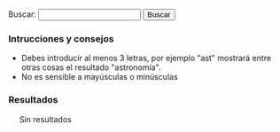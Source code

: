 {{header|1=Buscador}}

<form id="search">
Buscar: <input id="entry" type="text" value="" onkeyup="javascript:search();" /> <input id="button" type="button" value="Buscar" onclick="javascript:search();"/>
</form>

=== Intrucciones y consejos ===

* Debes introducir al menos 3 letras, por ejemplo "ast" mostrará entre otras cosas el resultado "astronomía".
* No es sensible a mayúsculas o minúsculas

=== Resultados ===

<div id="results" style="margin-left: 20px;">
Sin resultados
</div>

<script type="text/javascript">
    //index start
    index = new Array();
    index[0] = new Array('Activismo', '.', 'activismo', new Array('Activismo', 'Análisis', 'Archive Team', 'Archivo', 'Asamblea Virtual', 'Bancos', 'Bdtonlineorg', 'Caída', 'Comentarios', 'Córdoba', 'Dejó', 'Dumps', 'Hacktivistas', 'Les Votes', 'Loprometidoesdeudacom-', 'Main', 'MediaWiki', 'Mpedia', 'NolesvotesWiki-Wiki', 'Occupy', 'Occupy Bellingham Wiki', 'Occupy Boston', 'OccupyWiki', 'Page', 'También', 'Toma', 'Wiki', 'WikiIndignados', 'Wikihacktivistasnet-', 'Último'));
    index[1] = new Array('Alexandra Kollontai', 'diccionarios/biografico', 'kollontai-alexandra', new Array('Alexandra', 'Alexandra Kollontai', 'Fue', 'Kollontai', 'Moscú', 'Revolucionaria', 'Rusia', 'San Petersburgo', 'Unión Soviética'));
    index[2] = new Array('Alfredo Grimaldos', 'diccionarios/biografico', 'grimaldos-alfredo', new Array('Alfredo', 'Alfredo Grimaldos', 'CIA', 'Cabal', 'Carrero Blanco', 'Ciencias', 'Claves', 'Entre', 'España', 'Esperanza Aguirre', 'Franco', 'Grimaldos', 'Historia', 'Iglesia', 'Información', 'Madrid', 'OTAN', 'Periodista', 'También', 'Transición', 'Universidad Complutense', 'Washington', 'Zaplana'));
    index[3] = new Array('Anotaciones', '.', 'anotaciones', new Array('AVBOT', 'Acabar', 'Activismo', 'Anotaciones', 'Análisis', 'Archivos Digitales', 'BiD', 'Bibliotecas', 'Con', 'Contributions', 'Creo', 'Cultura', 'Desde', 'Detalles', 'Digithum', 'Ecuador', 'Eemijrp', 'Emijrp', 'Emijrp User', 'Emijrpbot', 'Empiezo', 'España', 'Fallece Michael', 'Find', 'Ftrunk', 'GRSLN', 'GitHub', 'Google Code', 'Google Knol', 'Grueso', 'Hart', 'Haría', 'Hay', 'ISS', 'Ideas', 'Internet', 'Internet Archive', 'Julian Assange', 'Las', 'LibreFind', 'Lista', 'LoA', 'Mangelrp', 'Mis', 'Mpedia', 'Más', 'Pablo Soto', 'Patricia Horrillo', 'Patrimonio Cultural', 'País', 'Por', 'Preservación', 'Proyecto Gutenberg', 'Publicado', 'Publican', 'Python', 'Público', 'Recuperando', 'Registrado', 'Research', 'Retomo Libre', 'Software', 'Special', 'StatMediaWiki', 'Stéphane', 'También', 'Tras', 'Unos', 'User', 'Wiki', 'Wiki Loves Monuments', 'WikiIndex', 'WikiTeam', 'Wikidata', 'Wikipedia'));
    index[4] = new Array('Antonio Gramsci', 'diccionarios/biografico', 'gramsci-antonio', new Array('Ales', 'Antonio', 'Antonio Gramsci', 'Benito Mussolini', 'Escribió', 'Existe', 'Filósofo', 'Fue', 'Gramsci', 'Gran', 'Italia', 'Los', 'Partido Comunista Italiano', 'Roma'));
    index[5] = new Array('Aprender de todo', '.', 'aprender', new Array('Aprender', 'Aprender de todo', 'Artes', 'Costumbres', 'CyXXEaUE Aprender', 'Deportes', 'DfulSElISA Aprender', 'GbqTtSG', 'HIO', 'Hoyt', 'I-QU', 'Idiomas', 'KYWVLY', 'LhU Aprender', 'PIa', 'PVbjCPrHhGqN', 'Polonia', 'Tyvx', 'W-Bua'));
    index[6] = new Array('Arte', '.', 'arte', new Array('Aprender', 'Arte', 'Barroco', 'Bibliografía', 'Castilla', 'Clasicismo', 'Corona', 'Cristiano', 'César', 'Edad Media', 'Egipto', 'Enlaces', 'Grecia', 'Gótico', 'Hadjinicolaou', 'Hasta', 'Historia', 'Ilustración', 'Isabelino', 'Listas', 'Maestros', 'Manierismo', 'Mesopotamia', 'Modernismo', 'Nicos', 'Orígenes', 'Persia', 'Períodos', 'Plateresco', 'Por', 'Prehistoria', 'Realismo', 'Renacimiento', 'Romano', 'Romanticismo', 'Románico', 'Todo', 'Vallejo', 'Vanguardias'));
    index[7] = new Array('Astronomía', '.', 'astronomia', new Array('Aquí', 'Astronomía', 'Así', 'AxEa', 'Bajo', 'Consulta', 'Cádiz', 'Cómo', 'Dado', 'Desde', 'Eclipse', 'Eclipses', 'Emisiones', 'España', 'Estación Espacial Internacional', 'Estas', 'File', 'GvMbUxqGuOc Sol', 'ISS', 'Iridium', 'Júpiter', 'KdPFRw', 'LoA', 'Los', 'Los Toruños', 'Marte', 'Mercurio', 'Miscelánea', 'Más', 'NIKON', 'Neptuno', 'Ngl', 'Para', 'Parque', 'Por', 'Saturno', 'Sol', 'Solo', 'Tierra', 'Urano', 'Varios', 'Venus', 'Xll', 'YYWs Júpiter'));
    index[8] = new Array('Audio', '.', 'audio', new Array('Algunos', 'Archivos', 'Audio', 'Barrio Canino', 'BarrioCanino', 'Conferencias', 'Crónica', 'Cultura Libre', 'Long', 'Long Now Foundation', 'MaQxz-zKw Grupos', 'Makusi', 'Nodo', 'Podcasts', 'RRne', 'Recuperando Memoria', 'Rescate', 'Sueños', 'Traficantes'));
    index[9] = new Array('Barcelone et son parc', '.', 'barcelone-et-son-parc', new Array('ARCHIVES', 'Arcy', 'BARCELONE', 'Barcelona', 'Barcelone', 'Barcelone et son parc', 'Bibliografía', 'Bois', 'CHOMON', 'CNC', 'Chomón', 'Chomón Barcelona', 'Col', 'Colón', 'Cristóbal Colón', 'Créditos', 'DQC-sPXdaU', 'Entre', 'Escena', 'Estatua', 'Existe', 'Explicación', 'FILM', 'Ficha', 'LES', 'Monumento', 'Obreros', 'PARC', 'Parc', 'Pathé', 'Pedestal', 'Procedència', 'Producció', 'Puerto', 'Realització', 'SEGUNDO', 'SON', 'Segundo', 'Título', 'Wikipedia'));
    index[10] = new Array('Biblioteca', '.', 'biblioteca', new Array('Abajo', 'Ada', 'Adolfo', 'Akal', 'Alberti', 'Alberto', 'Alemania', 'Alfredo', 'Algunas', 'Allan', 'América', 'América Latina', 'Anguita', 'Antología', 'Antonio', 'Aquí', 'Archivo', 'Arthur', 'Arthur Conan', 'Arturo', 'Asociación Cultural Antón Makarenko', 'Atkins', 'Atrapasueños', 'Autoría', 'Baskerville', 'Beltr', 'Beltrán Roca', 'Bernard', 'Bernardo', 'Biblioteca', 'Biblioteca Creando Pueblo', 'Biblioteca Feminista', 'Biblioteca Nacional', 'Bibliotecas', 'Bolchetvo', 'BookSources', 'Breve', 'Busc', 'Buscar', 'Buscón', 'Bécquer', 'Cabo', 'Cabo Trafalgar', 'Calder', 'Carl', 'Carl Sagan', 'Carlos', 'Carter', 'Catálogos', 'Caída', 'Che', 'Cheroquis', 'Chile', 'Ciencias Sociales', 'Cine', 'Claves', 'Colau', 'Como', 'Compare', 'Comunista', 'Conan', 'Conexión', 'Conexión Cósmica', 'Congreso Nacional', 'Contrapoder', 'Conversaciones', 'Conversación', 'Corval', 'Corvalán', 'Coveney', 'Creacion', 'Cruz', 'Crónica', 'Cuando', 'Cuba José Martí', 'Curie', 'Cósmica', 'Davies', 'Days', 'Descartes', 'Desmond', 'Desnudo', 'Discourse', 'Don', 'Don Juan Tenorio', 'Doyle', 'Edgar', 'Edgar Allan', 'Edition', 'Editorial', 'Editoriales', 'Eduard', 'Eduardo', 'Educación Popular', 'Ejemplos', 'Elena', 'Elena Sánchez', 'Engels', 'Enlaces', 'Erich', 'Ernesto', 'Ernesto Che', 'Escritos', 'Esquivel', 'Esta', 'Estos', 'Estrella', 'Está', 'Etnografía', 'Fern', 'Fernández', 'Feynman', 'Fontova', 'Forrest', 'Francisco', 'Franz', 'Free Literature', 'Friedrich', 'Friedrich Engels', 'Fundamentos', 'Gaddafi', 'Galeano', 'Gamow', 'Gardner', 'George', 'Gonzalo', 'GoodReads', 'Gordillo', 'Gramsci', 'Graphics', 'Grimaldos', 'Guerra', 'Guerra Mundial', 'Guevara', 'Gustavo', 'Gustavo Adolfo', 'Hawking', 'Hiperespacio', 'Historia', 'Honecker', 'III', 'III República', 'ISBN', 'Icaria', 'Iglesias', 'Iglesias Turrión', 'Ilich', 'Ilyich', 'Importar', 'Instituto Cubano', 'Inteligente', 'Iosif', 'Iosif Samuilovich', 'Jaleo', 'James', 'Jastrow', 'John', 'Jos', 'José', 'José Manuel Sánchez', 'Juan', 'Juan Manuel Sánchez Gordillo', 'Julio', 'Kafka', 'Kaku', 'Karl', 'Karl Marx', 'Klinamen', 'LaMalatesta', 'Las', 'Las Maestras', 'Las Niñas', 'Latina', 'Laura', 'Leandro', 'Lenin', 'Libertario', 'Libro', 'Libro Verde', 'Libros Socialismo Actual', 'Los', 'Los Cheroquis', 'Luis', 'Machiavelli', 'Madariaga', 'Madrid', 'Maestras', 'Manifiesto', 'Manifiesto Comunista', 'Manuel', 'Maquiavelo', 'Margot', 'Margot Honecker', 'Marie', 'Marie Curie', 'Mart', 'Martin', 'Martínez', 'Marx', 'Marxista', 'Marxists Internet Archive', 'Matemática', 'Metamorphosis', 'Method', 'Micelánea', 'Micelánea Matemática', 'Michael Hart', 'Michio', 'Miguel', 'Miguel Ángel', 'Mono', 'Mono Desnudo', 'Morat', 'Moratín', 'Morris', 'Movimiento', 'Movimiento Libertario', 'Muammar', 'Mundial', 'Murrell', 'Mármol', 'Nega', 'Niccol', 'Niccolò', 'Nigel', 'Niñas', 'Novosti', 'Pablo', 'Pablo Iglesias', 'París', 'Patente', 'Pathfinder Press', 'Paul', 'Paul Charles William', 'Pensamiento', 'Peter', 'Pirenaica', 'Poe', 'Progreso', 'Project Gutenberg', 'Pueblo Trabajador Andaluz', 'Pueblos Unidos', 'Punset', 'Puntos', 'Páginas', 'Pérez-Reverte', 'Que', 'Quevedo', 'RDA', 'Rafael', 'Reed', 'Regimiento', 'Regimiento Taman', 'Ren', 'René', 'República', 'Reverte', 'Richard', 'Rimas', 'Robert', 'Roca', 'Ron', 'Rosario', 'SCUM', 'Sagan', 'Samuilovich', 'Shakespeare', 'Shklovsky', 'Shook', 'Software', 'Sol', 'Solanas', 'Solidaridad Obrera', 'Special', 'Stallman', 'Stephen', 'Struggle', 'Superfuerza', 'Sánchez', 'TUFFnew', 'Tabla', 'Taman', 'Teatro', 'Templando', 'Ten', 'Ten Days', 'Tenorio', 'The', 'The Metamorphosis', 'The Online Books Page', 'Trafalgar', 'Traficantes', 'Transicion', 'Trefil', 'Turri', 'Txalaparta', 'Título', 'Una', 'Universo', 'Valerie', 'Value', 'Value Edition', 'Various', 'Verde', 'Vida', 'Vida Inteligente', 'Virginia', 'Vladimir', 'Vladimir Ilich Lenin', 'Vladimir Ilyich', 'Watson', 'Wilhelmi', 'William', 'Woolf', 'World', 'Zorrilla'));
    index[11] = new Array('Biblioteca Nacional de España', '.', 'bne', new Array('Afganistán', 'Alemania', 'Alexandr', 'Aun', 'BAblica', 'BNE', 'Biblioteca Nacional', 'Biblioteca Nacional de España', 'Blog', 'Comprobado', 'Conversaciones', 'Corvalán', 'Democr', 'Dumnova', 'Ediciones', 'Editorial Fundamentos', 'Enlaces', 'España', 'Historia', 'ICAL', 'Instituto', 'Intercambio Cultural Colombo', 'Kabul', 'Libros', 'Luis', 'Margot Honecker', 'Nadra', 'Novosti', 'Portal', 'Projanov', 'RDA', 'Rep', 'Rodolfo', 'Socialismo', 'Soviético', 'Yenia'));
    index[12] = new Array('Camino de Santiago', '.', 'camino-de-santiago', new Array('AIg', 'Algunas', 'Ana Ruiz', 'Bien', 'Búsqueda', 'Camino', 'Camino Primitivo', 'Camino de Santiago', 'Compostela', 'Consejos', 'Enlaces', 'Eroski', 'España', 'Existen', 'Flickr', 'Google', 'Guía', 'Guías', 'Internet', 'Llevar', 'Los', 'Madrid', 'Más', 'Parten', 'Plata', 'Preparación', 'Realmente', 'Santiago', 'Sarria', 'Tablas', 'Via', 'Vía'));
    index[13] = new Array('Chile', 'diccionarios/geografico', 'chile', new Array('Berlín', 'Bibliografía', 'Bild', 'Chile', 'Cine', 'Corvalán', 'Cronología', 'Documentales', 'Hemeroteca', 'Luis', 'Por', 'Tres', 'Verlag Ziet'));
    index[14] = new Array('Cine', 'cine', 'cine', new Array('ADa', 'ADcula', 'ADculas', 'ADn', 'AVtAvU', 'Abandonmoviez', 'Absorbido', 'Achtung', 'Adolfo Garijo', 'Aelita', 'Afganistán', 'Afín', 'Agenda', 'Agustín', 'Akal', 'Akira', 'Aktiengesellschaft', 'Alain', 'Alan', 'Alas', 'Alatriste', 'Aldo', 'Alejandro', 'Aleksandr Nevski', 'Alemania', 'Alex', 'Alfonso', 'Alfred', 'Alguien', 'Algunas', 'Algunos', 'Alicia', 'Almería--', 'Amadeus', 'Amanecer', 'Ambientadas', 'Amelie', 'Amenábar', 'Amiel', 'Amnistía', 'Amén', 'Anarquismo', 'Anarquista', 'Andréi Rubliov', 'Andréi Tarkovski', 'Andrés Linares', 'Andy', 'Anexo', 'Animatrix', 'Anna Sullivan', 'Anthony', 'Anti-war', 'Antonio', 'Apocalypse Now', 'Apuntes', 'Aragón', 'Aranoa', 'Arcadia', 'Argel', 'Argelia', 'Argo', 'Argonautas', 'Arkadin Ediciones', 'Armand', 'Armand Guerra', 'Aronofsky', 'Arte', 'Arthur', 'Artículo', 'Asaltar', 'Asesinato', 'Atiq', 'Atrapado', 'Aurora', 'Avatar', 'Aveu', 'BEJ', 'BWqs', 'Bailando', 'Balzac', 'Bandits', 'Barcelona', 'BarrioCaninoVol', 'Barrios', 'Barry', 'Base', 'Basilio', 'Batalla', 'Beatty', 'Bechdel', 'Belén', 'Benigni', 'Benito', 'Bergman', 'Berlin', 'Bernardo Bertolucci', 'Bibliografía', 'Bielorrusia', 'Bienvenidos', 'Bigelow', 'Billy', 'Bitelchús', 'BlPYi', 'Black', 'Black Hawk', 'Blomkamp', 'Bloody Sunday', 'BnT', 'Bobby', 'Boinas', 'Bolivia', 'Bollaín', 'Bollero Real', 'Born', 'Borscht Western', 'Bourne', 'Braveheart', 'Brian', 'Broad Bellflower', 'Brooks', 'Bruno', 'Bryan', 'Bulaji', 'Bulgaria', 'Bulworth', 'Burke', 'Burton', 'Buñuel', 'Bwana', 'Bélico', 'Búsquedas', 'CINE-A-LA-INTEMPERIE', 'CNT-FAI', 'CNje', 'Cabeza', 'Cacitel', 'Cadena', 'Cameron', 'Campanilla', 'Campánula', 'Can Serra', 'Canal', 'Canh', 'Caparrós Lera', 'Capitanes', 'Captain Corelli', 'Capuchinos', 'Carla', 'Carn', 'Carne', 'Carpenter', 'Carruth', 'Cassavetes', 'Castaway', 'Catalunya', 'Catarata', 'Categor', 'Category', 'Categoría', 'Cecilia Bartolomé', 'Central', 'Chanois', 'Chaplin', 'Charles', 'Che', 'Checoslovaquia', 'Chile', 'Chile Films', 'Chinoise', 'Choe', 'Chom', 'Chomski', 'Chomón', 'Chris', 'Ciencia', 'Cine', 'Cine Alternativo', 'Cine Chile', 'Cine Chileno', 'Cine Documental', 'Cine Gorki', 'Cine Máximo Gorki', 'Cine-Ojo', 'CineSocialPoliticoYRevolucionarioParaCompartir Cine', 'CineYGuerraCivilEspaola', 'Cineclubs', 'Cinema', 'Cinema Alternatiu', 'Cinema Marginal', 'Cinema Third Cinema', 'Cinematogr', 'Cinematograf', 'Cinematografía', 'CinetecaVirtual Chilena', 'Ciudad', 'Claire', 'Clase', 'Claude Berri', 'Cloak', 'Clouds', 'Col', 'Colectivo', 'Colectivo Cine', 'Colectivodecine', 'Colin', 'Coline', 'Columbus', 'Comandante', 'Comedia', 'Comité', 'Como Dios', 'Compañero Presidente', 'Comunicación', 'Concierto', 'Conflicto', 'Constantin', 'Constantin Costa', 'Contact', 'Contestatario', 'Cooperativa', 'Cooperativa Obrera Cinematográfica', 'Coppola', 'Corea', 'Corto', 'Cortázar', 'Costa-Gavras', 'Courtroom', 'Craig', 'Cristian', 'Cristo', 'Cronica', 'Crussels', 'Cuando', 'Cuarón', 'Cuba', 'Cubano', 'Cube', 'Curt', 'Curtis', 'DEFA', 'DEFA Film Library', 'DEadZ-d', 'Dagger', 'Dai', 'Daldry', 'Dalton', 'Daniel', 'Darabont', 'Darren', 'David', 'Day', 'DedNY', 'Denis', 'Dersu Uzala', 'Desaparecido', 'Desde', 'Deutsche', 'Deutsche Film', 'Diamante', 'Diario', 'Diarios', 'Diccionario', 'Dios', 'Distrito', 'Documentales', 'Documentos', 'Dok', 'Don', 'Doug', 'Douglas', 'Dragon Fly', 'Drama', 'Dziga', 'Dziga Vertov', 'Días', 'Díaz Yanes', 'EDMSQ', 'EOavcqE', 'East', 'East German', 'Eastern', 'Edel', 'Edward', 'Edén', 'Eisenstein', 'Ejército Rojo', 'Ekxbmc', 'Elem', 'Elio', 'Eliseo', 'Emilio', 'Emmerich', 'Enemigo', 'Enemigo Público', 'Enrique', 'Entre', 'Entrevista-Griselda', 'Ephron', 'Era', 'Eric', 'Erin Brockovich', 'Ernst', 'Escape', 'Escena', 'Espanya', 'Espartaco', 'España', 'Espectáculo', 'Estado', 'Estado Plurinacional', 'Estadísticas', 'Estampas', 'Estas', 'Este', 'Estevez', 'Estos', 'Estudio Central', 'Estudios', 'Están', 'Europa', 'Everybody', 'FAI', 'FAjd', 'Facción', 'Farrokhzad', 'Federació Catalana', 'Federico Fellini', 'Fellini', 'Feminismo', 'Feminista', 'Fernando', 'Fernando Solanas', 'Fernán Gómez', 'Fernández López', 'Ferrante', 'Fesser', 'Festival', 'Festival Havana Film Festival', 'Festival Internacional', 'Festival Moscow International Film Festival', 'Festival Pyongyang International Film Festival', 'Festival Sahara International Film Festival', 'Festival Vietnam Film Festival', 'FestivalCineAnarquistaEnBurgos', 'Festivales', 'FiSahara', 'Fidel', 'File', 'Filemón', 'Filipinas', 'Film', 'Film-Aktiengesellschaft', 'FilmAffinity', 'Filmoteca', 'Filmotecas', 'Films', 'Films Popular', 'Fincher', 'Flaherty', 'Flecha', 'Fleder', 'Ford', 'Ford Coppola', 'Forman', 'Forrest Gump', 'Fort Apache', 'Forugh', 'Francia', 'Francis', 'Francis Ford', 'Francisco', 'Frank', 'François', 'Frears', 'French', 'From', 'Fue', 'Fuego Rojo Producciones', 'Fuerte Apache', 'Fugitivos', 'Furia', 'Fábrica', 'GAL', 'GVIzlrb', 'GYyDsJKSpYc', 'Gabriel Veyre', 'Gaghan', 'Garcia', 'García Espinosa', 'Gary', 'Gaviria', 'Gavras', 'General', 'George', 'Gerardo', 'German', 'Germinal', 'Getino', 'Ghost', 'Gibson', 'Gijón', 'Gilliam', 'Gillo', 'Gillo Pontecorvo', 'Girl', 'Glauber', 'Glory', 'Godard', 'Godzilla', 'González López', 'González-Fierro', 'Goodbye Lenin', 'Gorki', 'Gorky', 'Gorky Film Studio', 'Goskinó', 'Gran Oso', 'Greengrass', 'Grupo', 'Grupo Cine Liberación', 'Grupo Dziga Vertov', 'GuVoW', 'Guantanamera', 'Guerra', 'Guerra Civil', 'Guerra Civil Española', 'Gustavo', 'Gutierrez', 'Gutiérrez Alea', 'Géneros', 'HZQC', 'Habana', 'Hablemos', 'Hacia', 'Hacia-Un-Tercer-Cine-Octavio-Getino-y-Pino-Solanas Hacia', 'Haciendo', 'Hackers', 'Hanoi', 'Hans', 'Harold', 'Havana', 'Hay', 'Helena Lumbreras', 'Helvécio', 'Herman', 'Herrero', 'Hey-Jun', 'Hierro', 'Hijos', 'Hildegart', 'Hiroshima', 'Hirschbiegel', 'His Day', 'Historical', 'Histórico', 'Hitchcock', 'Holcomb', 'Hollywood', 'Hombre', 'Home', 'Hornets', 'Hotel Rwanda', 'Howard', 'Hoy', 'Humberto', 'Huracán Carter', 'I-H', 'ICAIC', 'III', 'IMDB', 'ISKRA Radio', 'Iain', 'Iciar Bollain', 'Icíar', 'Iglesias Turrión', 'IiFestivalDeCineAnarquistaDeBarcelona', 'Imanol', 'In-hak', 'Incendies', 'Independence Day', 'Industria', 'Industria Cinematográfica', 'Industria Cinematográficos', 'Indígena', 'Infancia', 'Instituto', 'Instituto Cubano', 'Internacional', 'International', 'Internet Movie Data', 'Invictus', 'IqD', 'Irán', 'Israel', 'Italia', 'Italy', 'Iván', 'JFK', 'James', 'Jang', 'Jasón', 'Javier', 'Javier Corcuera', 'JbUsY Los', 'Jean-Luc', 'Jean-Paul', 'Jean-Pierre', 'Jerry', 'Jeunet', 'Jewison', 'Jim', 'Joe', 'Joe Cola', 'John', 'John Waters', 'Johnny', 'Johnston', 'Jon', 'Jones', 'Jorge', 'Jorge Sanjinés', 'Joris Ivens', 'Josefina Molina', 'Josep Maria', 'Joseph', 'José Antonio', 'José Luis', 'José Manuel', 'Juan Carlos', 'Juan José', 'Juan Payán', 'Julio', 'Jumanji', 'Jurassic World', 'Juventud', 'Kapo', 'Karlovy Vary', 'Kassovitz', 'Kathryn', 'Ken', 'Kevin', 'KhSQ', 'Kill Bill', 'King', 'Kino-Glaz', 'Klimov', 'Korea', 'Korean', 'Korean Film Studio', 'Kotcheff', 'Kubrick', 'Kuleshov', 'Kurosawa', 'Kyu', 'Kyun', 'LATJI', 'LCnW-lM', 'LaCasaIncendiadaFestivalCineAnarquistaMad', 'Ladrón', 'Lana', 'Las', 'Las Brigadas Internacionales', 'Las Hurdes', 'Last Days', 'Latinoamericano Ecu', 'Laya Films', 'Lecciones', 'Lee', 'Legal', 'Legión', 'Leigh', 'Leipzig', 'Leipzig Dok Leipzig', 'Lenfilm', 'Lenin', 'Leningrado', 'Leterrier', 'Lev', 'León', 'Liberaci', 'Libertad', 'Libia', 'Library', 'Libros', 'Life', 'Liman', 'Lincoln', 'Linterna', 'Lionhearts', 'List', 'Listas', 'Lists', 'Littin', 'Llorenç Soler', 'Lloviendo', 'Loach', 'Loca', 'Looking', 'Los', 'Louis', 'Louise', 'Lubitsch', 'Luchino', 'Luchino Visconti', 'Lucino Visconti', 'Luis', 'Lumet', 'Lumumba', 'Lydia', 'Lynch', 'MRHScsMLqSE', 'MYEYNc', 'MZN', 'Macdonald', 'Macías', 'Madrid', 'Magica', 'Magí', 'Malcolm', 'Mandolin', 'Manifiesto', 'Manifiestos', 'Mantilla', 'Maquiavelo', 'Mar', 'Maravillas', 'Marc', 'Mariano Lisa', 'Mario', 'Mark', 'Mart', 'Marte', 'Martin', 'Martyn', 'Martínez Muñoz', 'Marxa', 'María', 'María Eulalia', 'Masacre', 'Mateo', 'Mathieu', 'Matrix', 'Matrix Reloaded', 'Matrix Revolutions', 'Mayo', 'Meirelles', 'Mejor', 'Mel', 'Memorias', 'Men', 'Mentiras', 'Meras', 'Mezhrabpomfilm', 'Michelangelo Antonioni', 'Mignoni', 'Miguel', 'Mike', 'Mikhail', 'Milos', 'Minority Report', 'Miró', 'Mis', 'MmxB', 'Moebius', 'Momentos', 'Monicelli', 'Moreno', 'Mortadelo', 'Moscow', 'Moscú', 'Mosfilm', 'Mosquera', 'Mostra', 'Mungiu', 'Mussolini', 'Más', 'Máximo Gorki', 'México', 'Múnich', 'NIWhiSjc', 'Nacho', 'Nacido', 'Nadie', 'Nagisa', 'Nanuk', 'Naples', 'Natali', 'Naúfrago', 'Negocios', 'Neill', 'Neorrealismo', 'Neretva', 'Nest', 'Network', 'Nfyx-', 'NgzEBojfxL', 'Nick', 'Night', 'Nightingale', 'Nikolai Ekk', 'Noi', 'Nora', 'Norman', 'Norte', 'North', 'North Korean', 'Noticiari Laya Films', 'Novo Cinema Novo', 'Now', 'Nuestro', 'Nuevo', 'Nuevo Cine Latinoamericano', 'Nunca', 'Núm', 'OTpA Hasta', 'Octavio', 'Octavio Getino', 'Octubre', 'Oeste', 'Oliveira', 'Oliver', 'Operación Ogro', 'Oro', 'Orígenes', 'Oshima', 'Ostern', 'Ostern Ostern', 'Otras', 'Otros', 'Outcry', 'Oviedo', 'PCE', 'PLuZmvBBQhAiE', 'PSUC', 'Pablo', 'Padrino', 'Pakula', 'Palestina', 'Palmira', 'Pan', 'Para', 'Parajitos', 'Parque Jurásico', 'Parte', 'Partisan', 'Partisano', 'Pasaremos', 'Pasolini', 'Passolini', 'Patagonia', 'Patino', 'Patronenh', 'Pau', 'Paul', 'País', 'Pedro', 'Pel', 'Películas', 'Pena', 'Penn', 'Pentágono', 'Pero', 'Perón', 'Peter', 'Petri', 'Petrogrado', 'Phil Alden', 'Pier Paolo Pasolini', 'Pilar Miró', 'Piratas', 'Planes Pedreño', 'PlanetaCine', 'Platoon', 'Pobre', 'Pobreza', 'Polanski', 'Political', 'Pollack', 'Polonia', 'Política', 'Político', 'Pontecorvo', 'Popular Film', 'Por', 'Porto', 'Potemkin', 'Pozo Fajarnés', 'Primer', 'Primeros', 'Princesas', 'Prize', 'Produjo', 'Progressive Film Club', 'Protazanov', 'Proyas', 'Psicosis', 'Publicaciones', 'Puche', 'Puerta', 'Pyongyang', 'Pánico', 'Pérez Romero', 'QIauufg', 'QiR', 'Quaderns', 'Quebracho', 'Queimada', 'Quentin', 'Quinqui', 'RAI', 'RDA', 'REvista', 'Radio', 'Radio Favela', 'Rahimi', 'Raimon', 'Raizman', 'Rambo', 'Ramis', 'Ratton', 'Ray', 'Raymundo Gleyzer', 'RebeldeMule', 'Recipients', 'Recomendaciones', 'Red', 'Red Western', 'Regreso', 'Reina', 'Repasar', 'Reportaje', 'República', 'República Bolivariana', 'República Democrática Alemana', 'República Española', 'República Federal Socialista', 'República Federativa Socialista', 'República Popular', 'República Popular China', 'República Popular Democrática', 'República Socialista', 'República Árabe Saharaui Democrática', 'Resistance', 'Resistencia', 'Resnais', 'Revistas', 'Revolucion Mexicana', 'Revolución', 'Revolución Cubana', 'Rey Salomón', 'Richard', 'Ridley', 'Ripstein', 'Robbins', 'Robert', 'Roberto', 'Roberto Rossellini', 'Robinson', 'Rocha', 'Rod', 'Roland', 'Roma', 'Roman', 'Romance', 'Rome', 'Romm', 'Ron', 'Rosa Luxemburg', 'Rosi', 'Rossellini', 'Rothemund', 'Rovere', 'Rumanía', 'Rupert', 'Rusia', 'Ryan', 'Río Bravo', 'SIE', 'SIE Films', 'Sahara', 'Salvador Allende', 'Salvador Puig Antich', 'Salvar', 'Sam', 'San Jorge', 'Sanjinés', 'Santiago', 'Santo Oficio', 'Santos', 'Sau Olite', 'Schenkman', 'Schindler', 'Scorsese', 'Scott', 'Sección', 'Secretary', 'Secretos', 'Section', 'Segunda Guerra', 'Segunda Guerra Mundial', 'Segundo', 'Senderos', 'Sergei', 'Sergei Eisenstein', 'Serguéi Eisenstein', 'Series', 'Serrano', 'Serreau', 'SevZapKino', 'Seven', 'Señales', 'Shadyac', 'Shainberg', 'Shane', 'Sharknado', 'Sheridan', 'Shyamalan', 'Siberia', 'Sica', 'Sidney', 'Siegel', 'Sijie', 'Silicon Valley', 'Silvio', 'Simon', 'Sindicalismo', 'Sindicato', 'Sindicato General', 'Sindicatos', 'Singer', 'Siria', 'Sitios', 'Slumdog Millionaire', 'Sobre Vietnam', 'Social', 'Sociedad Cooperativa Central', 'Soderbergh', 'Softley', 'Sol', 'Solanas', 'Solaris', 'Solas', 'Soldini', 'Solás', 'Sonnenfeld', 'Soon', 'Sophie Scholl', 'Sovetskii Film', 'Soviet', 'Soy Cuba', 'Soyuzmultfilm', 'Spartacus Films', 'Spielberg', 'Spike', 'Stalin', 'Stalingrado', 'Stanley', 'State', 'Steel', 'Stephen', 'Steven', 'Stigmata', 'Stone', 'Studio', 'Studios', 'Sturges', 'Subiela', 'Super Mario Bros', 'Sus', 'Sydney', 'Syriana', 'Sáhara', 'Sáhara Occidental', 'Sócrates', 'Tabío', 'También', 'Tarantino', 'Tarzán', 'Taxi', 'TcsdI', 'Ted', 'Template', 'Tercer', 'Terminator', 'Terrible', 'Territorio', 'Terry', 'Tesis', 'Test', 'The Abandoned', 'The Bridge', 'The Deadly Mission', 'The Dirty Dozen', 'The Fall', 'The Fallen', 'The Fascist', 'The Floating Lives', 'The Four Days', 'The Hunchback', 'The Man From Earth', 'The Widowmaker', 'Thelma', 'Third', 'Tienes', 'Tierra', 'Tim', 'Tino Calabuig', 'Titanes', 'Titanic', 'Todo', 'Todos', 'Tom', 'Tomás', 'Tomás Gutiérrez Alea', 'Tony', 'Traición', 'Trevorrow', 'Truffaut', 'Truman', 'Trumbo', 'Tuerka', 'Tío Tom', 'UGT', 'ULA', 'UMc', 'URSS', 'USSR', 'Uli', 'Umberto Barbaro', 'Una', 'Unidad Popular', 'United', 'Universidad', 'Unión Soviética', 'Uno', 'Uribe', 'VZncJ-OgXZI', 'Veljko', 'Venezuela', 'Ventura Pons', 'Verhoeven', 'Vertov', 'Viaje', 'Vidor', 'Viena', 'Viernes', 'Vietnam', 'Vietnamese', 'Vigalondo', 'Villeneuve', 'Vilsmaier', 'Vincenzo', 'Violeta', 'Viridiana', 'Virus', 'Visconti', 'Vitoria', 'Vittorio', 'Viva Zapata', 'Vivir', 'Volumen', 'Véase', 'Víctor', 'WWQ', 'Wachowski', 'Wainwright', 'War', 'Warren', 'WbkmFn', 'Web', 'Weingartner', 'Weir', 'Wells', 'Western', 'Western Zapata Western', 'Wikipedia', 'World', 'World Trade Center', 'World War', 'WuPjt', 'XFs', 'Yakov', 'YdKU', 'YouTube', 'YucWiRJi', 'Yugoslavia', 'Yuli', 'ZIurkLo', 'Zambrano', 'Zapata', 'Zapata Western', 'Zemeckis', 'ZfKgiJIK', 'Zucker', 'Zulu', 'Zwick', 'Álvarez', 'Épico'));
    index[15] = new Array('Cine de la RDA', 'cine', 'cine-rda', new Array('Andrew Thorndike', 'Arthur Pohl', 'Bernhard Stephan', 'Bibliografía', 'Carl Balhaus', 'Cinco', 'Cine', 'Cine de la RDA', 'Cinema', 'DEFA Film Library', 'Directores', 'East', 'East German Cinema Blog', 'Egon', 'Emijrp', 'Enlaces', 'Erich Engel', 'Erwin Stranka', 'Esta', 'Frank Beyer', 'GESICHTER', 'Gerhard Klein', 'Germany', 'Germany User', 'Gottfried Kolditz', 'Gunter Friedrich', 'Gunther Scholz', 'Gustav', 'Hans Heinrich', 'Lissy', 'OST', 'Patronenh', 'Películas', 'RDA', 'Reisch', 'República Democrática Alemana', 'User', 'Wangenheim', 'Wikidata'));
    index[16] = new Array('Cine mudo en España', 'cine', 'cine-mudo-espana', new Array('Alexandre Promio', 'Alfonso', 'Arrivée', 'Artillerie', 'Añadir', 'Año', 'Baile', 'Barcelona', 'Bello Cuevas', 'Bibliografía', 'Cambio', 'Carga', 'Catalogue Lumi', 'Ciclistas', 'Cine', 'Cine mudo en España', 'Cuando', 'Cyclistes', 'Danse', 'Descarga', 'Desfile', 'Dirección', 'Distribución', 'Distribution', 'Duración', 'Déchargement', 'Défilé', 'España', 'Ficción', 'FilmAffinity', 'Francis Doublier', 'Garde', 'Hallebardiers', 'IMDb', 'José Antonio', 'Lanciers', 'Llegada', 'Maniobras', 'Mas', 'Palacio Real', 'PhHc', 'Reine', 'TVkF-', 'Título', 'UeJ', 'Vicálvaro', 'Wikidata', 'XIII', 'YouTube'));
    index[17] = new Array('Clara Zetkin', 'diccionarios/biografico', 'zetkin-clara', new Array('Clara', 'Clara Zetkin', 'Imperio', 'Luchadora', 'Moscú', 'Política', 'Unión Soviética', 'Zetkin'));
    index[18] = new Array('Cocina', '.', 'cocina', new Array('Algunas', 'Cocina', 'Coliflor', 'Cuando', 'Hervir', 'Machacarla', 'Tirar', 'Trocear'));
    index[19] = new Array('Comunismo', '.', 'comunismo', new Array('Análisis', 'Artículos', 'Barcelona', 'Bibliografía', 'Bogdanov', 'Capítulo', 'Castro Ruz', 'Charles Fourier', 'Cine', 'Communpedia', 'Compendios', 'Comunidad', 'Comunismo', 'Curso', 'DEFA Film Library', 'DPRK Music', 'DPRK Music Fan', 'DPRKconcert', 'Declaraciones', 'EcuRed', 'Editorial Ciencia Nueva', 'Editorial Marxista', 'Engels', 'Enlaces', 'Estado', 'Estos', 'Falansterios', 'Fidel', 'Foro Comunista', 'Francia', 'Habana', 'III', 'Icarianos', 'Inglaterra', 'Intentar', 'Introducción', 'Las', 'Lenin', 'Libros', 'Lince', 'Los', 'Madrid', 'Manifiesto', 'Marx', 'Marxists Internet Archive', 'Música', 'Orquesta', 'Orquesta Roja', 'Otros', 'Owenismo', 'Partido Comunista', 'Primera', 'Proporciono', 'Pueblo Soviético', 'RDA', 'Revolución', 'Robert Owen', 'Roja', 'Saint-Simon', 'Sansimonismo', 'Segunda', 'Socialismo', 'Sociedad', 'Tercera', 'Traduciendo', 'Transición', 'UCFPK', 'UCLSxFv', 'UqmJKUHWX', 'WmZKkTvQ', 'Étienne Cabet'));
    index[20] = new Array('Contacto', '.', 'contacto', new Array('Contacto', 'File', 'Puedes'));
    index[21] = new Array('Cuba', 'diccionarios/geografico', 'cuba', new Array('Abelardo Moreno', 'Algunos', 'Allende', 'América', 'Asamblea', 'Augusto Olivares', 'BLoIwfSV', 'Batista', 'Bibliografía', 'Blogs', 'Brigada Antonio Maceo', 'Campaign Cuban Literacy Campaign', 'Caribe', 'Carolina Silvestre', 'Charles Chaplin', 'Chile', 'Comandante', 'Compartiendo', 'Cuba', 'Cubadebate', 'Cuban', 'Cubanos', 'Daniel Desaloms', 'Después', 'Diálogo', 'Documental', 'Documentales', 'DqEw', 'Enciclopedia Cubana', 'Estado', 'Estados Unidos', 'Este', 'Estos', 'Existe', 'Eyi', 'Felipe Pérez Roque', 'Fidel', 'Fidel Castro', 'Filmado', 'GWNMcU Bloqueo', 'Gitana', 'Granma', 'Hemeroteca', 'HgcVQm', 'Histórico', 'Isla Desconocida', 'Jesús Díaz', 'Juan Triana', 'Juventud Rebelde', 'KpuIu', 'Letra', 'LibreRed', 'List', 'Literacy', 'Los', 'Maya', 'Narra', 'NofbI Hechos', 'Octavio Cortázar', 'Oliver Stone', 'Otros', 'París', 'Poder Popular Ricardo Alarcón', 'Por', 'Primera', 'Quesada', 'República', 'Revolución', 'Revolución Cubana', 'Salvador Allende', 'Songo', 'Soy', 'Stone', 'También', 'Tasa', 'Tiempos', 'Wikipedia', 'Álvaro Covacevich'));
    index[22] = new Array('Documentales', 'cine', 'documentales', new Array('AFK', 'AKA', 'AVI', 'Abad', 'Abrisqueta', 'Acres', 'Adelardo', 'Adelardo Fernández Arias', 'Además', 'Adrián', 'Adrián Porchet', 'Aguiluchos', 'Aimé', 'Aitor', 'Aitor Arregi', 'Aix-les-Bains', 'Alabarderos', 'Alas', 'Alastair', 'Alastair Fothergill', 'Albert', 'Alemania', 'Alex', 'Alexandre', 'Alexandre Promio', 'Alfonso', 'Alfonso Arteseros', 'Alice', 'Alice Guy', 'Alicia', 'Alicia Alted', 'Alix', 'Almela', 'Alphonse', 'Alted', 'Amarás', 'Amnistía', 'América', 'Ana', 'Ana Martínez', 'Anatomía', 'Andalucía', 'Andreas', 'Andreas Pichler', 'Andrei Tarkovsky', 'Andrew', 'Andrew Starke', 'Andrzej', 'Andrzej Celinski', 'André', 'André Barro', 'Andrés', 'Andrés Linares', 'Ann', 'Ann Druyan', 'Annabelle Serpentine Dance', 'Antonio', 'Antonio Bermejo Canua', 'Antonio Román', 'Apocalipsis', 'Aprenda', 'Aragoneses', 'Aragón', 'Argentina', 'Arias', 'Aris', 'Aris Chatzistefanou', 'Armengou', 'Armenia', 'Arregi', 'Artavazd', 'Artavazd Pelechian', 'Arteseros', 'Artigas', 'Asesinato', 'Asociación', 'Asturias', 'Atado', 'August-Br', 'Auguste', 'Auguste Lumi', 'Augustin', 'Aurélio', 'Aventura', 'Avidemux', 'Avila', 'Ayuda', 'Año', 'BCHD', 'BLoIwfSV', 'BXi', 'Baglivo', 'Baignade', 'Balmoral', 'Balseros', 'Bananeras', 'Banner', 'Barcelona', 'Barcelone', 'Barque', 'Barro', 'Bartley', 'Bartolomé', 'Bataille', 'BbDWRXd', 'Belis', 'Berdugo', 'Bergman', 'Berlin', 'Berlín', 'Bernal', 'Bernard', 'Bernard Vaillot', 'Between', 'Beut', 'Bibliografía', 'Bigas', 'Bigas Luna', 'Bill', 'Bill Pope', 'Birt', 'Birt Acres', 'Blackfriars Bridge', 'Blacksmith Scene', 'Blanco', 'Bloqueo', 'Bmr', 'Bocal', 'Bombardeos', 'Borowczyk', 'Bosch', 'Bosse', 'Bosse Lindquist', 'Brasil', 'Bravo', 'Briain', 'Brydekamp', 'Buenos Aires', 'Burgos', 'Buñuel', 'CIA', 'CINE', 'CNT', 'Cabrera', 'Cambio', 'Camilo', 'Campo', 'Campos Salles', 'Canadá', 'Capella', 'Capitalismo', 'Carl', 'Carl Sagan', 'Carles', 'Carles Bosch', 'Carlos', 'Carlos García', 'Carmen', 'Carmen Luz Parot', 'Carmencita', 'Castro', 'Cataluña', 'Catástrofes', 'Causa', 'Cecilia', 'Cecilia Bartolomé', 'Celinski', 'Cervera', 'CfSjmcqjoe', 'Champs-Élysées', 'Changement', 'Charles', 'Charles Sheeler', 'Chaskel', 'Chatzistefanou', 'Chile', 'Chomón', 'Chris', 'Chris Marker', 'Chávarri', 'Cine', 'Ciotat', 'Cipriano Mera', 'Ciudad', 'Ciutat', 'Clarke', 'Claudio', 'Claudio Sapiaín', 'Colectivo', 'Collar', 'Colombia', 'Colombia-Ejército', 'Comandante', 'Compare', 'Compañero Presidente', 'Comprar', 'Con', 'Concours', 'Constructor', 'Copenhague', 'Copiad', 'Cordeliers', 'Corea', 'Cormenzana', 'Corner', 'Corrida', 'Cort', 'Cortázar', 'Cosima', 'Cosima Dannoritzer', 'Cosmos', 'Costelle', 'Covacevich', 'Creator', 'Crímenes', 'Cuba', 'Cádiz', 'Código Linux', 'Cómo', 'DCDIWEIE', 'DVD', 'Daniel', 'Daniel Costelle', 'Daniel Desaloms', 'Daniel Hissen', 'Daniel Villasante', 'Dannoritzer', 'Danse', 'Danseuses', 'David', 'David Douglas', 'David Fernández', 'Debtocracy', 'Del', 'Demolición', 'Desaloms', 'Desbandá', 'Deshon', 'Después', 'Dickson', 'Dickson Greeting', 'Dinamarca', 'Dirección', 'Dirigido', 'Documental', 'Documentales', 'Doménech', 'Don José Canalejas', 'Donatella', 'Donatella Baglivo', 'Dong-weon', 'Dong-won', 'Donnacha', 'Douglas', 'Dover', 'Downey', 'Dresden', 'Driving', 'Druyan', 'Débarquement', 'Départ', 'Díaz', 'EMHB', 'EQDQAJiNIwJ', 'Eadweard', 'Eadweard Muybridge', 'Eduardo', 'Eduardo Jimeno', 'Eduardo Montero', 'Eduardo Zamacois', 'Ejército Rojo', 'Elfelt', 'Elizabeth', 'Elizabeth White', 'Ella Lola', 'Ellos', 'Elsinor', 'Emil', 'Emil Skladanowsky', 'Enrique', 'Enrique Blanco', 'Enrique Díaz Quesada', 'Entre', 'Entrevista', 'Eric', 'Eric Steel', 'Ernesto', 'Ernesto Mario Bravo', 'Escargot', 'Escritores', 'España', 'Est', 'Esta', 'Estados Unidos', 'Estampas', 'Este', 'Estela', 'Estela Bravo', 'Está', 'Eugene', 'Eugenio', 'Eurotika', 'Eva', 'Eva Abad', 'Excelente', 'FAI', 'FARC-EP', 'FLV', 'Fajardo', 'Falconetti', 'Falconetti Peña', 'Falling Cat', 'Familiares', 'Farrokhzad', 'Fernando', 'Fernando Ruiz Vergara', 'Fernando Santiago', 'Fernández', 'Fidel', 'Figueres', 'File', 'FilmAffinity', 'Finlandia', 'Fires', 'Flaherty', 'Folds', 'Foro', 'Forugh', 'Forugh Farrokhzad', 'Fothergill', 'Fraga', 'Francia', 'Francisco', 'Francisco Norden', 'Franco', 'Franquismo', 'Fructuós', 'Fructuós Gelabert', 'Fue', 'Fuerzas Armadas', 'Fuerzas Armadas Revolucionarias', 'Función', 'Furtado', 'Fábrica Confian', 'Félix', 'Félix Marquet', 'GGkXsg', 'Gabriel', 'Gabriel Veyre', 'Gallardo', 'Gallop', 'García', 'García-Alix', 'Gardner', 'Gautier', 'Gelabert', 'General', 'George', 'George Albert Smith', 'Gerona', 'Gianni', 'Gianni Toti', 'Gibraltar', 'Gladio', 'Gleyzer', 'Goenaga', 'Gould', 'GrBkQ Los', 'Gran Canal', 'Grecia', 'Greenland Dogs', 'Grueso', 'Guerra Civil', 'Guerra Civil Española', 'Guerra Fría', 'Guerrilla Comunicacional', 'Guillermo', 'Guillén', 'Gutiérrez', 'Guy', 'HHr', 'HImg-DKQ', 'Hand Film', 'Hanna', 'Hanna Polak', 'Hannu', 'Hannu Puttonen', 'Heise', 'Helena', 'Helena Lumbreras', 'Helper', 'Herzog', 'Hissen', 'Historia', 'Huor', 'IJsbrand', 'IRsimQ', 'Iguana', 'Importante', 'Ingmar', 'Ingmar Bergman', 'Irlanda', 'Irán', 'Isabel', 'Isabel Rodríguez', 'Isabel Santos', 'Isabelle', 'Isabelle Clarke', 'Italia', 'Jacobo', 'Jacobo Beut', 'Jaffa', 'Jaime', 'Jaime Chávarri', 'James', 'Jan', 'Jan Lenica', 'Janssen', 'Jesper', 'Jesper Huor', 'Jesús', 'Jesús Díaz', 'Jimeno', 'Jiménez', 'Joaquim', 'Joaquín', 'Joaquín Jordá', 'Jon', 'Jon Sistiaga', 'Jonas', 'Jonas Mekas', 'Jordan', 'Jordà', 'Jordá', 'Jorge', 'Jorge Fraga', 'Jorge Furtado', 'Josefina', 'Josefina Molina', 'Josep', 'Josep Maria Doménech', 'Joseph', 'José', 'José Antonio Bermejo Canua', 'José Juan Bartolomé', 'José María Almela', 'José María Goenaga', 'José Ángel Jiménez', 'Juan', 'Juan Gautier', 'Juan Lebrón', 'Juan Miguel León Moriche', 'Julia', 'Julia Cort', 'Jérusalem', 'Karin', 'Katerina', 'Katerina Kitidi', 'Keyboard', 'Kim', 'Kim Bartley', 'Kim Dong', 'King', 'Kitidi', 'Klose', 'Koulmasis', 'Kuwait', 'LFmRdbsHzI Pantalones', 'LOcAN', 'LPhw', 'Lacayo', 'Landrián', 'Las', 'Las Hurdes', 'Lebrón', 'Leeds', 'Lenica', 'Lenin', 'Leningradsky', 'Leonard-Cushing Fight', 'Leopoldo María Panero', 'Les', 'León Moriche', 'Linares', 'Lindquist', 'Littin', 'Llegada', 'Llum', 'Llum Quiñonero', 'Loizeau', 'Looking', 'Los', 'Louis', 'Louis Aimé Augustin', 'Louis Lumi', 'Lucio', 'Luis', 'Luis Buñuel', 'Luis Moles', 'Luisa', 'Lumbreras', 'Lumière', 'Luna', 'Luz', 'Lyon', 'MIW', 'MKcqJjY Estados Unidos', 'Madrid', 'Mam', 'Man Walking Around', 'Mandela', 'Manhatta', 'Manon', 'Manon Loizeau', 'Manuel', 'Manuel Gutiérrez Aragón', 'Maquis', 'Marc', 'Marc Berdugo', 'Marey', 'Mari', 'Maria', 'Mario', 'Mario Marret', 'Mariscal', 'Marker', 'Marquet', 'Marret', 'Marrufo', 'Martinov', 'Martínez', 'María', 'María Luisa Capella', 'Max', 'Max Skladanowsky', 'Mayday', 'McMaster', 'Mekas', 'Memoria', 'Memoria Histórica', 'Men Boxing', 'Mes', 'Michael', 'Michael Jordan', 'Michael Moore', 'Miguel', 'Miguel Littin', 'Mikhail', 'Mikhail Romm', 'Milan', 'Mirella', 'Moers', 'Moles', 'Molina', 'Monkeyshines', 'Monterey', 'Montero', 'Montse', 'Montse Armengou', 'Moore', 'Moreira', 'Moreno', 'Morgan', 'Morgan Spurlock', 'Morning Alarm', 'Mozilla Firefox', 'MpbMO', 'Muchas', 'Mujeres', 'Muybridge', 'Málaga', 'México', 'Namo Village', 'Nanook', 'Nanuk', 'Narra', 'Neuville-sur-Sa', 'Newark Athlete', 'Nicaragua', 'Nicolás', 'Nicolás Guillén Landrián', 'Norden', 'Norte', 'Now', 'Nueva Zelanda', 'Nègres', 'OTAN', 'Octavio', 'Octavio Cortázar', 'Ojos', 'Oliver', 'Oliver Stone', 'Operación Gladio', 'Ortega', 'Otro', 'Ouléd-Na', 'OxZAM Mujeres', 'Oyster', 'PCOE', 'PKH', 'PLgVCG-j', 'PXh', 'Pablo', 'Pablo García Cabrera', 'Pablo Santángelo', 'Pablo Willy', 'Palacio Real', 'Palatino', 'Panorama', 'Panorama Taken', 'Papus', 'Parc', 'Parot', 'Partido Comunista', 'Pascual', 'Pascual Cervera', 'Passage', 'Patterned Handkerchiefs', 'Paul', 'Paul Moreira', 'Paul Strand', 'Paz', 'País', 'Países Bajos', 'Pedro', 'Pedro Chaskel', 'Pelechian', 'Permite', 'Pessoal Operário', 'Pete', 'Pete Tombs', 'Peter', 'Peter Elfelt', 'Peter Moers', 'Peña', 'Pichler', 'Pilar', 'Pirenaica', 'Planeta Tierra', 'Polak', 'Polonia', 'Pope', 'Por', 'Por Vietnam', 'Porchet', 'Portugal', 'Primera Guerra Mundial', 'Prince', 'Procesión', 'Promio', 'Propaganda', 'Pueblo', 'Puente', 'Puntos', 'Puttonen', 'Quesada', 'Quique', 'Quiñonero', 'Qué', 'QyHLd', 'QyeSXiz', 'Radeau', 'Radio España Independiente', 'Radio Pirenaica', 'Rainer', 'Raizman', 'Ramiro', 'Ramiro Lacayo Deshon', 'Ramírez', 'Raymundo', 'Raymundo Gleyzer', 'Raúl', 'Raúl Fajardo', 'Rebeldemule', 'Reino Unido', 'Reis', 'Repatriation', 'Represaliados', 'Represión', 'República', 'Revoluciones', 'Revulsivo', 'Ricard', 'Ricard Belis', 'Richard', 'Richard Wollocombe', 'Rickshaw', 'Ringk', 'Ritmo', 'Robert', 'Rocío', 'Rodríguez', 'Romm', 'Rompeolas', 'Román', 'Ronda', 'Rosas', 'Rough Sea', 'Ruiz', 'Réception', 'SYLw', 'Sagan', 'Salida', 'Sallie Gardner', 'Sandow', 'Sanfermines', 'Sans', 'Santiago', 'Santiago Moreno Tello', 'Santiago Álvarez', 'Santos', 'Santángelo', 'Sapiaín', 'Sauceda', 'Saída', 'Scenes', 'Scottish Clans', 'Segunda Guerra Mundial', 'Segundo', 'Serie', 'Series', 'Sheeler', 'Simon', 'Simon Klose', 'Simulacro', 'Sistiaga', 'Sitios', 'Skladanowsky', 'Slavko', 'Slavko Martinov', 'Smith', 'Snakes', 'Socorro', 'Solanas', 'Somalia', 'Songhwan', 'Sovanna', 'Sovanna Mam', 'Space-Time Odyssey', 'Spurlock', 'Square', 'SqzFQ', 'Starke', 'Steal This Film', 'Steel', 'Stone', 'Strand', 'Stéphane', 'Suecia', 'Super Size', 'Sur', 'Surf', 'Svilova', 'TPB', 'TVg', 'Tabla', 'Tartans', 'Tello', 'The Barber Shop', 'The Bridge', 'The Documentary', 'The Pirate Bay Away', 'The Song', 'Tierra', 'Timon', 'Timon Koulmasis', 'Toledo', 'Tombs', 'Toti', 'Toxic Somalia', 'Tres', 'Trilby', 'Turkish Dance', 'Título', 'USB', 'UXqd', 'UgFX', 'Ulrike Meinhof', 'Una', 'Unión Soviética', 'Uruguay', 'VELkpGeXjhc Ciutat Morta', 'Vaillot', 'Valentí', 'Valentí Figueres', 'Vanessa', 'Vanessa Gould', 'Veelen', 'Venecia', 'Venus', 'Vergara', 'Verónica', 'Verónica Vigil', 'Veyre', 'Viaje', 'Vida', 'Video Download', 'Videoteca', 'Vigil', 'Villasante', 'Vinci', 'Virginia', 'Virginia Martínez', 'Vivir', 'Vladimir Lenin', 'Vénus', 'Víctor Jara', 'WYWe', 'Walerian', 'Walerian Borowczyk', 'Werner', 'Werner Herzog', 'White', 'WikiRebels', 'Wikipedia', 'William', 'William Heise', 'Willy', 'WnKLB', 'Wollocombe', 'Woman Draped', 'XIII', 'XVID', 'Xapo', 'Xapo Ortega', 'Xavier', 'Xavier Artigas', 'Xlgc', 'YUc', 'YbAgM', 'Yelizaveta', 'Yelizaveta Svilova', 'Yolanda', 'Youth', 'Yuli', 'Yuli Raizman', 'Yvonne', 'Yvonne Rainer', 'ZHM Cicatrices', 'Zamacois', 'Zaragoza', 'ZffM', 'Álvarez', 'Álvaro', 'Álvaro Ramírez', 'Ángel', 'Ángela', 'Ángela Gallardo Bernal', 'Étienne-Jules', 'Étienne-Jules Marey'));
    index[23] = new Array('Eduardo Galeano', 'diccionarios/biografico', 'galeano-eduardo', new Array('América Latina', 'Argentina', 'Canal Encuentro', 'Eduardo', 'Eduardo Galeano', 'Entre', 'Escritor', 'Espejos', 'Feria', 'File', 'Galeano', 'Galeano Biografía', 'Galeano Frases', 'IMm-tFQ Galeano', 'Las', 'Libro', 'Los', 'Madrid', 'Memoria', 'Montevideo', 'Otras', 'Patas', 'PeqzEqCc Entrevista', 'Protagonizó', 'Rebelión', 'Salvador Allende', 'Textos', 'UHUJmX', 'Uruguay', 'Wikipedia', 'Wikiquote', 'YouTube'));
    index[24] = new Array('Erich Honecker', 'diccionarios/biografico', 'honecker-erich', new Array('Alemania', 'Algunos', 'Berlin', 'Chile', 'Declaración', 'Erich', 'Erich Honecker', 'Estado', 'Honecker', 'Jefe', 'Margot Honecker', 'Neunkirchen', 'República Democrática Alemana', 'Santiago'));
    index[25] = new Array('Ernesto Che Guevara', 'diccionarios/biografico', 'che-guevara', new Array('América Latina', 'Argentina', 'Banco Nacional', 'Bolivia', 'CIA', 'Che', 'Che Guevara', 'Congo', 'Desempeñó', 'Diario', 'Diarios', 'Diccionario', 'Ejército Boliviano', 'Entre', 'Ernesto', 'Ernesto Che Guevara', 'Estado Socialista Cubano', 'Fue', 'Guevara', 'Higuera', 'Industria', 'Ministro', 'Participó', 'Partidario', 'Revolucionario', 'Revolución Cubana', 'Rosario', 'Son', 'Steven Soderbergh', 'Tercer Mundo', 'Walter Salles', 'Índice'));
    index[26] = new Array('España', 'diccionarios/geografico', 'espana', new Array('Actualmente', 'Alborán', 'Anexo', 'Arte', 'Bahía', 'Bibliografía', 'Biosfera', 'Bisueña', 'Bornesmiza', 'Bosques', 'Cantabria', 'Chipiona', 'Cine', 'Civiles', 'Construcciones', 'Coruña', 'Cádiz', 'Desiertos', 'Documentales', 'Edificios', 'Elevaciones', 'Embalses', 'Espacios', 'España', 'Estado', 'Este', 'Existen', 'Faro', 'Faros', 'Geoparques', 'Gran Canaria', 'Hemeroteca', 'Humanidad', 'Humedales', 'Hércules', 'Islas Canarias', 'Las Islas Baleares', 'Los', 'Mar', 'Mar Balear', 'Mar Cantábrico', 'Mar Mediterráneo', 'Mar Menor', 'Mares', 'Maspalomas', 'Montabliz', 'Monumentos Naturales', 'Museo', 'Museo Reina Sofía', 'Museo Thyssen', 'Océano Atlántico', 'Oeste', 'Paisajes Protegidos', 'Parques Nacionales', 'Parques Naturales', 'Patrimonio Natural', 'Pepa', 'Por', 'Prado', 'Puente', 'Puentes', 'Religiosos', 'Reservas', 'Reservas Naturales', 'Ríos', 'Tilos', 'Torre', 'Viaducto'));
    index[27] = new Array('Estela Bravo', 'diccionarios/biografico', 'bravo-estela', new Array('Americans', 'América Latina', 'Argentina', 'Ballet Nacional', 'Bravo', 'Bravo Biografía', 'Camp Kinderland', 'Caribe', 'Chile', 'Comenzó', 'Conoció', 'Cuba', 'Cubans', 'Después', 'Directora', 'EcuRed', 'Enlaces', 'Entre', 'Ernesto', 'Ernesto Mario Bravo', 'España Republicana', 'Estados Unidos', 'Estela', 'Estela Bravo', 'Estos', 'Europa', 'Facultad', 'Fidel', 'Flotilla', 'Gloria', 'Granada', 'Habana', 'Havanna', 'Hija', 'Jamaica', 'Juan Domingo Perón', 'Libre', 'Los', 'Mandela', 'Maurice', 'Maurice Bishop', 'Medicina', 'Miami', 'Namibia', 'Nicaragua', 'Niños', 'Operación Peter Pan', 'Pablo', 'Padre', 'Papa', 'Passing', 'Perú', 'Rebeldemule', 'Running', 'Santo Padre', 'Segunda Guerra Mundial', 'Show', 'Silvio', 'Three Cubans Rafters', 'Two', 'Una', 'Who', 'Wikipedia', 'África'));
    index[28] = new Array('Etapa 1: Toledo', 'vuelta-a-espana', 'toledo', new Array('AVANT', 'Academia', 'Alcazar', 'Alcántara', 'Alcázar', 'Atlántico', 'Atocha', 'Castilla-La Mancha', 'Castillo', 'Catedral', 'Comunidad', 'Decidí', 'Desde', 'Entre', 'Etapa', 'Etapa 1: Toledo', 'Greco', 'Infantería', 'Junto', 'Madrid', 'Museo', 'Otros', 'Península', 'Plaza Zocodover', 'Portada', 'Portugal', 'Saliendo', 'San Severiano', 'Santa Cruz', 'Segovia', 'Siguiendo', 'Sur', 'Tajo', 'También', 'Toledo'));
    index[29] = new Array('Etapa 2: Segovia', 'vuelta-a-espana', 'segovia', new Array('Alcalá', 'Alcazar', 'Allí', 'Antonio Machado', 'Artillería', 'Casa', 'Castilla', 'Catedral', 'Cervantes', 'Compré', 'Después', 'Días', 'España', 'Esta', 'Estuvimos', 'Etapa', 'Etapa 2: Segovia', 'Existen', 'Guadarrama', 'Guiomar', 'Henares', 'Humanidad', 'León', 'Lope', 'Machado', 'Madrid', 'Nota', 'Otros', 'Pasé', 'Patrimonio', 'Peñalara', 'Plaza', 'Plaza Mayor', 'Segovia', 'Segovia-Guiomar', 'Sierra', 'Tengo', 'Toledo', 'Tras', 'Túnel', 'Vega', 'Ávila'));
    index[30] = new Array('Etapa 3: Ávila', 'vuelta-a-espana', 'avila', new Array('Adaja', 'Alicante', 'Archivo General Militar', 'Arco', 'Ayuntamiento', 'Basílica', 'Callejeé', 'Camino', 'Castilla', 'Catedral', 'Caídos', 'Después', 'Durante', 'Entonces', 'Escorial', 'Etapa', 'Etapa 3: Ávila', 'Google Maps', 'Guadalajara', 'Levante', 'León', 'Llegué', 'Logré', 'Los', 'Madrid', 'Mariscal', 'Mercado', 'Monasterio', 'Plaza', 'Por', 'Postes', 'Pronto', 'República', 'Salamanca', 'Saliendo', 'San Vicente', 'Santa', 'Santiago', 'Segovia', 'Seguí', 'Supuse', 'Tan', 'Toledo', 'Tomé', 'Tras', 'Valle', 'Ávila'));
    index[31] = new Array('Etapa 4: Guadalajara', 'vuelta-a-espana', 'guadalajara', new Array('Alamín', 'Alcázar', 'Alvar Fáñez', 'Archivo Provincial', 'Aun', 'Calle Madrid', 'Castilla-La Mancha', 'Como', 'Concatedral', 'Cuenca', 'Dentro', 'Edad Media', 'España', 'Estación', 'Estuve', 'Etapa', 'Etapa 4: Guadalajara', 'Guadalajara', 'Hay', 'Henares', 'Infantado', 'Interesante', 'Los', 'Madrid', 'Museo', 'Palacio', 'Paseo', 'Santa María', 'Sino', 'Sorprendentemente', 'Torreón', 'Tras', 'Ávila'));
    index[32] = new Array('Etapa 5: Madrid', 'vuelta-a-espana', 'madrid', new Array('Alcalá', 'Antropológico', 'Aranjuez', 'Ardoz', 'Biblioteca Nacional', 'Callejeando', 'Casa Cervantes', 'Comunidad', 'Congreso', 'Cuenca', 'Dado', 'Esta', 'Etapa', 'Etapa 5: Madrid', 'Faro', 'Feria', 'Guadalajara', 'Henares', 'Jardín Botánico', 'Madrid', 'Moncloa', 'Museo Arqueológico Regional', 'Museos', 'Palacio Real', 'Parque Europa', 'Prado', 'Retiro', 'Santa María', 'Thyssen', 'Torre', 'Torrejón'));
    index[33] = new Array('Etapa 6: Cuenca', 'vuelta-a-espana', 'cuenca', new Array('Cuenca', 'Etapa', 'Etapa 6: Cuenca', 'Madrid'));
    index[34] = new Array('Etapa 7: Salamanca', 'vuelta-a-espana', 'salamanca', new Array('Cuenca', 'Etapa', 'Etapa 7: Salamanca', 'Salamanca'));
    index[35] = new Array('Evo Morales', 'diccionarios/biografico', 'morales-evo', new Array('Bolivia', 'Estado Plurinacional', 'Evo', 'Evo Morales', 'Morales', 'Morales Evo', 'Orinoca', 'Presidente', 'Sindicalista'));
    index[36] = new Array('Favoritas', '.', 'favoritas', new Array('Cómo', 'Favoritas', 'File', 'FilmAffinity', 'Find', 'Flickr', 'GitHub', 'Grave', 'Internet Archive', 'Jamendo', 'Mis', 'Mpedia', 'OpenLibrary', 'Por', 'RWl', 'RebeldeMule', 'Salud', 'Twitter', 'UibCsc', 'Wikipedia', 'YouTube', 'ZAj'));
    index[37] = new Array('Feminismo', '.', 'feminismo', new Array('Amara', 'Bibliografía', 'CMOurs', 'Comunidades', 'Coño', 'Estoy', 'Feminicidio', 'Feminismo', 'Irantzu Varela', 'Jéssica Fillol', 'Locas', 'Tornillo', 'Tuerka', 'Vídeos'));
    index[38] = new Array('Fidel Castro', 'diccionarios/biografico', 'castro-fidel', new Array('Birán', 'Castro', 'Comandante', 'Cuba', 'Fidel', 'Fidel Castro', 'Fuerzas Armadas Revolucionarias', 'Partido Comunista', 'Primer', 'Reflexiones', 'Revolucionario', 'Tomo'));
    index[39] = new Array('Filmotecas', 'cine', 'filmotecas', new Array('Almería', 'Andalucía', 'Archivos Fílmicos', 'Artes Audiovisuales', 'Castilla', 'Cataluña', 'Cine', 'Cinematografía', 'Corella', 'Ctra', 'Cultura', 'Córdoba', 'Departamento', 'Dios', 'Federación Internacional', 'Filmoteca', 'Filmoteca Española', 'Filmotecas', 'Generalitat', 'Granada', 'Hay', 'Hospital', 'Instituto', 'León', 'Madre', 'Medina', 'Profesor Sainz Cantero', 'Publica', 'Ronda', 'San Sebastián', 'Sevilla', 'Subdirección General', 'Tiene', 'Web'));
    index[40] = new Array('Fotografía', '.', 'fotografia', new Array('Aún', 'Catedral', 'Cádiz', 'España', 'Estela', 'Flickr', 'Fotografía', 'Guadalete', 'Iridium', 'Manifestación', 'NIKON', 'Plaza', 'Poniente', 'Puedes', 'Puerto', 'Torre', 'Tras', 'Vaporcito', 'Vistas'));
    index[41] = new Array('Francisco de Goya', 'diccionarios/biografico', 'goya-francisco', new Array('Burdeos', 'España', 'Francia', 'Francisco', 'Francisco de Goya', 'Fuendetodos', 'Goya', 'NNuUA', 'Pintor'));
    index[42] = new Array('Frases', '.', 'frases', new Array('Abenhazam', 'Ahora', 'Algunas', 'Antes', 'Anónimo', 'Aquel', 'Arc', 'Arthur Miller', 'Arthur Schopenhauer', 'Benito Pérez Galdós', 'Bernard Shaw', 'Biblia', 'Billy Wilder', 'Calumniad', 'Cardenal Richelieu', 'Cuando', 'Córdoba', 'Daniel', 'Dios', 'Dixy Lee Ray', 'Donde', 'Duque', 'Echad', 'Eclesiastés', 'Eddy Cantor', 'Edme Pierre Beauch', 'Edmond', 'Elton Trueblood', 'Enrique Jardiel Poncela', 'Epicuro', 'Federico', 'Feliz', 'Fernandel', 'Fontaine', 'Francis Bacon', 'Francisco', 'Frases', 'Friedrich Hebbel', 'Gabriel García Márquez', 'Generalmente', 'Goncourt', 'Gutiérrez Aragón', 'Hay', 'Hoy', 'Indeed', 'Inscripción', 'Jean', 'Jules', 'Julio Cerón', 'Las', 'Lord Rochester', 'Los', 'Madariaga', 'Mario Benedetti', 'Millones', 'Nada', 'Napoleón Bonaparte', 'Newton', 'Ningún', 'Nuestra', 'Pablo Ruiz Picasso', 'Perhaps', 'Por', 'Proverbio', 'Prusia', 'Puede', 'Que', 'Quevedo', 'Quien', 'Qué', 'Rascad', 'Richard Hamming', 'Salvador', 'Salvatore Rosa', 'Santiago Rusiñol', 'Science', 'Sirve', 'Susan Ertz', 'Thomas Deloney', 'Thomas Szasz', 'Todas', 'Today', 'Turning Award Lecture', 'Ugo Betti', 'Virgilio', 'Wellington', 'William Shenstone', 'Winston Churchill'));
    index[43] = new Array('Friedrich Engels', 'diccionarios/biografico', 'engels-friedrich', new Array('Barmen-Elberfeld', 'Contribución', 'Engels', 'Entre', 'Estado', 'Filósofo', 'Friedrich', 'Friedrich Engels', 'Fue', 'Karl Marx', 'Londres', 'Manifiesto', 'Partido Comunista', 'Primera Internacional', 'Prusia', 'Reino Unido', 'Segunda Internacional'));
    index[44] = new Array('Futuro', '.', 'futuro', new Array('Future Timeline', 'Futuro', 'Predicciones'));
    index[45] = new Array('Georgi Dimitrov', 'diccionarios/biografico', 'dimitrov-georgi', new Array('Abogado', 'Bulgaria', 'Dimitrov', 'Georgi', 'Georgi Dimitrov', 'Internacional Comunista', 'Moscú', 'Pernik', 'Secretario', 'Unión Soviética'));
    index[46] = new Array('Historia', '.', 'historia', new Array('Aula', 'Biblioteca Digital Hispánica', 'Biblioteca Nacional', 'BibliotecaDigitalHispanica', 'Catalogos', 'España', 'Hemeroteca Digital', 'HemerotecaDigital', 'Historia', 'Inicio', 'Menesteo', 'Proporciona', 'Puerto', 'Revista', 'Santa María', 'XIX'));
    index[47] = new Array('Ho Chi Minh', 'diccionarios/biografico', 'ho-chi-minh', new Array('Chi Minh', 'Hanoi', 'Ho Chi Minh', 'Nghe', 'Presidente', 'República Democrática', 'Revolucionario', 'Vietnam'));
    index[48] = new Array('Huerto', '.', 'huerto', new Array('Berenjena', 'Cebolla', 'Cosecha', 'Enlaces', 'Fases', 'Fresa', 'Hortalizas', 'Huerto', 'Lechuga', 'Pimiento', 'Planeta Huerto', 'Plantar', 'Tomate', 'Trasplante', 'Zanahoria'));
    index[49] = new Array('Hugo Chávez', 'diccionarios/biografico', 'chavez-hugo', new Array('Caracas', 'Chávez', 'Fue Presidente', 'Hugo', 'Hugo Chávez', 'Militar', 'República Bolivariana', 'Sabaneta', 'Venezuela'));
    index[50] = new Array('Hungría', 'diccionarios/geografico', 'hungria', new Array('Crónicas Húngaras', 'Hungria', 'Hungría', 'Roja'));
    index[51] = new Array('Informática', '.', 'informatica', new Array('Bibliotecas', 'Cursos', 'Image', 'Imágenes', 'Informática', 'Lenguaje Natural', 'NLTK', 'Natural Language Processing', 'Natural Language Toolkit', 'OpenCV', 'Procesamiento', 'Python', 'Sclc', 'Stanford', 'Welcome'));
    index[52] = new Array('Karl Marx', 'diccionarios/biografico', 'marx-karl', new Array('Capital', 'Engels', 'Filósofo', 'Friedrich Engels', 'Junto', 'Karl', 'Karl Marx', 'Londres', 'Manifiesto', 'Marx', 'Partido Comunista', 'Prusia', 'Reino Unido', 'Sus', 'Tréveris'));
    index[53] = new Array('Locapedias', '.', 'locapedias', new Array('ADa', 'API', 'Accueil', 'Alemania', 'Almeriapedia', 'Almería', 'Andalucía', 'Aragopedia', 'Aragón', 'Arija', 'Armor', 'Artículos', 'Asturias', 'Asturpedia', 'Ateneo', 'Austria', 'Bienvenue', 'Bookmarklet', 'Brest', 'Burgos', 'CTpedia', 'Cadizpedia', 'Cartagena', 'Cat', 'Categor', 'Category', 'City', 'CityWikiNodeWiki', 'Compare', 'Comuni-Italiani', 'Comunidad', 'Comunidades', 'Continents', 'Cordoba', 'Cordobapedia', 'Cádiz', 'Cádizpedia', 'Córdoba', 'Córdobapedia', 'DeLebrija', 'Description', 'Diwiki', 'Dump', 'Emijrp', 'EnWada', 'Enciclopedia', 'Enciclopedia Guanche', 'Enns', 'EnnstalWiki', 'España', 'Estado', 'Extremadura', 'Francia', 'Frontera', 'Fundación', 'Google Maps Regiowikis', 'Granada', 'Granadapedia', 'Grenoble', 'Guadalajara', 'Guanche', 'Hauptseite', 'Herblain', 'Huelva', 'Huelvapedia', 'Ille', 'Imágenes', 'Inizio', 'Islas Canarias', 'Italia', 'Jaenpedia', 'Jaén', 'Jerez', 'JerezSiempre', 'Jiloca', 'Karlsruhe', 'Largest', 'Lebrija', 'LeonWiki', 'León', 'LinaWiki', 'Linares', 'Lista', 'Lleida', 'Locapedia', 'Locapedias', 'Madrid', 'Madripedia', 'Main', 'Maine-et-Loire', 'Malaga Diwiki', 'Malagapedia', 'Malawi', 'Manche', 'Marseille', 'MiToledo', 'Mirror', 'Murcia', 'Málaga', 'Málaga Diwiki', 'Málagapedia', 'Name', 'Nanterre', 'Narbonne', 'Nepal', 'Node', 'Offline', 'Online', 'Otros', 'Oviedo', 'Page', 'Pakistán', 'Parece', 'Pas-de-Calais', 'Pays', 'País', 'PlanetNepal', 'Portada', 'Portada Arija', 'Portal', 'Principado', 'Principal', 'Project', 'Provincia', 'Páginas', 'Regiowikis', 'Región', 'Rennes', 'Restaurando', 'Rioja', 'Roses', 'Rosespedia', 'Rosespèdia', 'RunQuery', 'Rusia', 'Saint Herblain', 'Salamanca', 'Sevilla', 'Sevillapedia', 'Special', 'Stadtwiki', 'Stadtwiki Karlsruhe', 'Subdominios', 'Tarracowiki', 'Tarragona', 'Territoire', 'Thionville', 'Toledo', 'Tomsk', 'Tomsk Wiki', 'Túnez', 'URL', 'UTF', 'Uganda', 'UgandaWiki', 'User', 'Usuarios', 'Val', 'Valle', 'Vilapedia', 'Villareal', 'Villeneuve-le-Roi', 'WebSiteList', 'Wikanda', 'Wiki', 'Wiki-Anjou', 'Wiki-Brest', 'Wiki-Grenoble', 'Wiki-Massilia', 'Wiki-Nanterre', 'Wiki-Narbonne', 'Wiki-Rennes', 'Wiki-Saint', 'Wiki-Saint Herblain', 'Wiki-Thionville', 'Wiki-Val', 'Wiki-Villeneuve-le-Roi', 'WikiArmor', 'WikiBurgos', 'WikiExtremadura', 'WikiLleida', 'WikiManche', 'WikiMurcia', 'WikiPakistan', 'WikiRioja', 'WikiSalamanca', 'WikiTeam', 'WikiTunisie', 'Wikipasdecalais', 'Wikis', 'Xilocapedia', 'Zaragoza', 'Zaragoza Diwiki'));
    index[54] = new Array('Manuel Azaña', 'diccionarios/biografico', 'azana-manuel', new Array('Alcalá', 'Alfonso', 'Azaña', 'Desempeñó', 'Diarios', 'España', 'Francia', 'Gobierno', 'Guerra Civil', 'Henares', 'Manuel', 'Manuel Azaña', 'Montauban', 'Político', 'Primo', 'Rivera', 'Segunda República', 'Segunda República Española', 'XIII'));
    index[55] = new Array('Manuscrito Voynich', '.', 'voynich', new Array('Actualmente', 'Algunas', 'Análisis', 'Cada', 'Desde', 'Diría', 'Esta', 'Estas', 'Hay', 'Internet Archive', 'Italia', 'Los', 'Manuscrito Voynich', 'PDF', 'Para', 'Por', 'Página', 'Renacimiento', 'Tras', 'Voynich', 'Wikia', 'Wikipedia', 'Wilfrid Voynich'));
    index[56] = new Array('Margot Honecker', 'diccionarios/biografico', 'honecker-margot', new Array('Alemania', 'Chile', 'Conversaciones', 'Educación Popular', 'Erich Honecker', 'Halle', 'Honecker', 'Luis Corvalán', 'Margot', 'Margot Honecker', 'Ministra', 'RDA', 'República Democrática Alemana', 'Santiago'));
    index[57] = new Array('Medios', '.', 'medios', new Array('Agitación', 'BbDWRXd', 'Blogs', 'Boca', 'CBC', 'Confederación Sindical Solidaridad Obrera', 'Cuba Información', 'Cubadebate', 'Democracy Now', 'Desinformación', 'Entre', 'Hacker News', 'Haine', 'Hoy', 'Insurgente', 'J-TSn', 'Jazeera', 'Kaos', 'Korea', 'LibreRed', 'Los', 'Medios', 'Memoria', 'Noticias', 'NvIarg Hispan', 'Para', 'Pascual Serrano', 'Pravda Internacional', 'Qué', 'RTVE', 'Radio', 'Radio Habana Cuba', 'Rebelion', 'Rebelión', 'Red Roja', 'República', 'SPhlqw Russia Today', 'SUR', 'Sputnik Mundo', 'Tele', 'Televisiones', 'Tercera Información', 'Toma', 'Traficantes', 'Voice', 'XUpAYLYJIZ'));
    index[58] = new Array('Memoria Histórica', '.', 'memoria', new Array('ADa', 'ADa Martina Barroso García', 'ADa Victoria Muñoz García', 'ADa Virtudes González García', 'ADguez', 'Aguado Carmen Barrero Aguado', 'Alberto', 'Ana', 'Ana Dushina', 'Ana Smirnova', 'Antonia', 'Apellido', 'Armamento', 'Asuntos', 'Audio', 'Avelina', 'Ayudante', 'Barrero', 'Barroso', 'Blanca', 'Blanca Brisac Vázquez', 'Brisac', 'Bueno', 'Cargo', 'Carmen', 'Casillas Avelina García Casillas', 'Cementerio', 'Cifrado Nina Volkova', 'Comandante', 'Comandante Adjunta', 'Comisaria', 'Comisario', 'Comunicación Jiuaz Dospanova', 'Comunicación Valentina Stupina', 'Conesa', 'Conesa Julia Conesa Conesa', 'Cruz', 'Departamento', 'Departamento Especial Zinaida Gorman', 'Dionisia', 'Documentales', 'EVezOmMxYs', 'Elena', 'Escuadrilla Alexandra Platonova', 'Escuadrilla Alexandra Radko', 'Escuadrilla Ana Stolbikova', 'Escuadrilla Antonina Kalinkina', 'Escuadrilla Antonina Vajromeeva', 'Escuadrilla Catalina Oleynik', 'Escuadrilla Catalina Piskareva', 'Escuadrilla Catalina Timchenko', 'Escuadrilla Catalina Titova', 'Escuadrilla Claudia Serebriakova', 'Escuadrilla Eugenia Zhigulenko', 'Escuadrilla Galina Dokutovich', 'Escuadrilla Galina Liadskaya', 'Escuadrilla Galina Pilipenko', 'Escuadrilla Galina Ponomarenko', 'Escuadrilla Irina Sebrova', 'Escuadrilla Larisa Radchikova', 'Escuadrilla Natalia Meklin', 'Escuadrilla Nina Raspopova', 'Escuadrilla Nina Ulianenko', 'Escuadrilla Olga Kliueva', 'Escuadrilla Olga Yevpolova', 'Escuadrilla Polina Gelman', 'Escuadrilla Raísa Aronova', 'Escuadrilla Raísa Yushina', 'Escuadrilla Sofía Lavrentyeva', 'Escuadrilla Taisia Korobeinikova', 'Escuadrilla Tatiana Makarova', 'Escuadrilla Vera Belik', 'Escuadrón Alexandra Akimova', 'Escuadrón Anastasia Sharova', 'Escuadrón Antonina Judiakova', 'Escuadrón Antonina Yefimova', 'Escuadrón Catalina Riabova', 'Escuadrón Eugenia Rudneva', 'Escuadrón Irina Driagina', 'Escuadrón Larisa Rozanova', 'Escuadrón Lidia Nikolaeva', 'Escuadrón Lidia Svistunova', 'Escuadrón Liubov Oljovskaia', 'Escuadrón Maguba Syrtlanova', 'Escuadrón Marina Chechneva', 'Escuadrón María Logacheva', 'Escuadrón María Marina', 'Escuadrón María Oljovskaia', 'Escuadrón María Schelkanova', 'Escuadrón María Smirmova', 'Escuadrón María Tepikina', 'Escuadrón María Zhukovitskaia', 'Escuadrón Nadezhda Nikulina', 'Escuadrón Nadezhda Popova', 'Escuadrón Olga Sanfirova', 'Escuadrón Polina Makagon', 'Escuadrón Rima Prudnikova', 'Escuadrón Rufina Gasheva', 'Escuadrón Sofía Burzaeva', 'Escuadrón Tatiana Alexeeva', 'Escuadrón Tatiana Sumarokova', 'Escuadrón Vera Dmitrienko', 'Escuadrón Vera Tarasova', 'Escuadrón Vera Tijomirova', 'Escuadrón Xenia Karpunina', 'Escuadrón Yevdokia Korotchenko', 'Escuadrón Yevdokia Nosal', 'Escuadrón Yevdokia Pasko', 'Escuadrón Zinaida Radina', 'Escuadrón Zinaida Vishneva', 'Escuadrón Zoe Parfenova', 'Estado Mayor Ana Yelenina', 'Estado Mayor Irina Rakobolskaya', 'Estado Mayor María Fortus', 'Estado Mayor Nina Kolbasina', 'Estado Mayor Nina Serdiuk', 'Estado Mayor Olga Fetisova', 'Estado Mayor Raísa Mazdrina', 'Estas', 'Este', 'File', 'Find', 'Fotograma', 'Fuente', 'Fuente Luisa Rodríguez', 'GSvcid', 'Gallego Ana López Gallego', 'Garc', 'Gil', 'Golondrinas', 'Gonz', 'Grave', 'Guerra Mundial', 'Héroe', 'Ingeniera', 'Ingeniera Superior', 'Jefa', 'Jefa Segunda', 'Jefa Tercera', 'Joaquina', 'Julia', 'Juventudes Comunistas Alexandra Joroshilova', 'Kabanov', 'Laffite Joaquina López Laffite', 'Las', 'Las Trece Rosas', 'Los', 'Lucharon', 'Luisa', 'Madrid', 'Manzanero', 'Martina', 'Mecanógrafa', 'Mecánica Alexandra Osmantseva', 'Mecánica Alla Kazantseva', 'Mecánica Ana Kirilenko', 'Mecánica Ana Sherstneva', 'Mecánica Ana Yegorova', 'Mecánica Angélica Irlina', 'Mecánica Antonina Ivanova', 'Mecánica Antonina Rudakova', 'Mecánica Catalina Broyko', 'Mecánica Claudia Glebova', 'Mecánica Elena Paklina', 'Mecánica Elena Turyanskaya', 'Mecánica Eugenia Zhuravleva', 'Mecánica Galina Klimova', 'Mecánica Galina Korsun', 'Mecánica Irina Kazachina', 'Mecánica Liubov Varakina', 'Mecánica Liudmila Maslennikova', 'Mecánica María Kropina', 'Mecánica María Mironenko', 'Mecánica Matriona Yurodieva', 'Mecánica Nina Yegorova', 'Mecánica Raísa Jaritonova', 'Mecánica Tatiana Meluzova', 'Mecánica Valentina Abrosimova', 'Mecánica Valentina Sheryankina', 'Mecánica Vera Mamenko', 'Mecánica Vera Ogiy', 'Mecánica Yelisaveta Rybalchenko', 'Mecánica Zinaida Kuzmenko', 'Memoria Histórica', 'Memorias', 'Mikhail', 'Más', 'Médica Nadezhda Martynova', 'Médica Olga Zhukovskaya', 'Médica Valentina Maksimova', 'Navegante', 'Navegante Ada Zhebutovich', 'Navegante Alexandra Popova', 'Navegante Ana Bondareva', 'Navegante Ana Petrova', 'Navegante Ana Volosiuk', 'Navegante Anastasia Penchuk', 'Navegante Anastasia Tsurankova', 'Navegante Antonina Frolova', 'Navegante Antonina Pavlova', 'Navegante Antonina Rozova', 'Navegante Catalina Mesniankina', 'Navegante Claudia Startseva', 'Navegante Elena Nikitina', 'Navegante Elena Salikova', 'Navegante Eugenia Glamazdina', 'Navegante Eugenia Pavlova', 'Navegante Eugenia Sujorukova', 'Navegante Galina Bespalova', 'Navegante Irina Glatman', 'Navegante Irina Kashirina', 'Navegante Lidia Golubova', 'Navegante Lidia Lavrentyeva', 'Navegante Lidia Lemesheva', 'Navegante Lidia Loshmanova', 'Navegante Lidia Tselovalnikova', 'Navegante Lilia Zhdanova', 'Navegante Liubov Maschenko', 'Navegante Liubov Shevchenko', 'Navegante María Avidzba', 'Navegante María Vinogradova', 'Navegante Nadezhda Komogortseva', 'Navegante Nadezhda Studilina', 'Navegante Nina Danilova', 'Navegante Nina Reutskaya', 'Navegante Olga Golubeva', 'Navegante Olga Yakovleva', 'Navegante Polina Petkileva', 'Navegante Polina Ulianova', 'Navegante Sofía Vodianik', 'Navegante Tatiana Kostina', 'Navegante Tatiana Maslennikova', 'Navegante Valentina Luchinkina', 'Navegante Valentina Pustovoitenko', 'Navegante Vera Jurtina', 'Navegante Zinaida Petrova', 'Nombre', 'Notas', 'Olaya Elena Gil Olaya', 'Operaciones', 'Operaciones Adjunta', 'Pag', 'Para', 'Partido Comunista María Runt', 'Personas', 'Pilar', 'Pilar Bueno Ibáñez', 'Piloto Agustina Artemieva', 'Piloto Ana Amosova', 'Piloto Ana Dudina', 'Piloto Ana Malajova', 'Piloto Ana Putina', 'Piloto Ana Vysotskaya', 'Piloto Claudia Ryzhkova', 'Piloto Elisa Kazberuk', 'Piloto Eugenia Krutova', 'Piloto Eugenia Popova', 'Piloto Irina Kuznetsova', 'Piloto Julia Pashkova', 'Piloto Kaleria Rylskaya', 'Piloto Lilia Tormosina', 'Piloto Liubov Mischenko', 'Piloto Liudmila Gorbachova', 'Piloto Liudmila Klopkova', 'Piloto Liudmila Kornienko', 'Piloto María Akilina', 'Piloto María Nikitina', 'Piloto María Rukavitsina', 'Piloto Mira Paromova', 'Piloto Nadezhda Troparevskaya', 'Piloto Nadezhda Yezhova', 'Piloto Nina Altsybeeva', 'Piloto Nina Bekarevich', 'Piloto Praskovia Belkina', 'Piloto Praskovia Prasolova', 'Piloto Praskovia Prokopieva', 'Piloto Sofía Kokosh', 'Piloto Sofía Rogova', 'Piloto Taisia Fokina', 'Piloto Taisia Volodina', 'Piloto Tatiana Osokina', 'Piloto Valentina Perepechi', 'Piloto Valentina Polunina', 'Piloto Zoe Solovyova', 'RdIl', 'Regimiento', 'Regimiento Nadezhda Strelkova', 'Regimiento Sofía Ozerkova', 'Regimiento Taman', 'Regimiento Yevdokia Bershanskaya', 'Rodr', 'Salas Dionisia Manzanero Salas', 'Secretaria', 'Servicio Químico Tamara Gumilevskaia', 'Taman', 'Torre', 'Turismo Rojo', 'Técnica', 'Técnica Superior', 'Unión Soviética', 'Ver', 'Victoria', 'VideoCMAV-', 'Virtudes', 'Vuelo Serafina Amosova', 'Vuelos', 'Víctimas', 'Yela Antonia Torre Yela', 'Yevdokia Rachkevich', 'Yevgeniya', 'Zhigulenko'));
    index[59] = new Array('Miguel Hernández', 'diccionarios/biografico', 'hernandez-miguel', new Array('Alicante', 'Cancionero', 'España', 'Hernández', 'Miguel', 'Miguel Hernández', 'Obras', 'Orihuela', 'Poeta', 'Viento'));
    index[60] = new Array('Mirrors', '.', 'mirrors', new Array('Cerró', 'Estos', 'ItDied', 'Marxists Internet Archive', 'Mirrors', 'WikiTeam', 'Wikis'));
    index[61] = new Array('Música', '.', 'musica', new Array('Algunas', 'Argentina', 'Cantautor', 'Chile', 'Conocidos', 'Corea', 'Cuba', 'DPRK Music Fan', 'Dead', 'Dead Prez', 'Dúo', 'EgjLxoi', 'España', 'Existen', 'Eyg', 'FhYPg', 'FmHema Lista', 'Gh-sw', 'Groovebox', 'Hace', 'Internet', 'Internet Archive', 'Ismael', 'Ismael Serrano', 'Jamendo', 'Japón', 'Lista', 'Mayo', 'México', 'Música', 'NWSs', 'Norte', 'Nueva York', 'OTQm', 'Oriente Próximo', 'PLSNLaAwR', 'Pablo Hasél', 'Papá', 'PbVR', 'Por', 'QFzXM', 'QPQ', 'Recientemente', 'República', 'RrZkd', 'Serrano Sigue', 'Sigue', 'Silvio Rodríguez', 'Suelo', 'También', 'UChp', 'Vietnam', 'Vine', 'Víctor Jara', 'Wikipedia'));
    index[62] = new Array('Nelson Mandela', 'diccionarios/biografico', 'mandela-nelson', new Array('Abogado', 'Alineados', 'CNA', 'Como', 'Congreso Nacional Africano', 'Cuba', 'DPRK', 'Fidel', 'Fidel Castro', 'Fue', 'Johannesburgo', 'Mandela', 'Movimiento', 'Mvezo', 'Nelson', 'Nelson Mandela', 'Países', 'Presidente', 'RDA', 'Sudáfrica', 'Unión Sudafricana'));
    index[63] = new Array('Nostalgia', '.', 'nostalgia', new Array('ABXEs', 'Alley Cat', 'Amstrad', 'Beakman', 'Dnnsg Valor', 'Ei-BMmU Invasors', 'España', 'File', 'Genio', 'GiWHW', 'Golden Axe', 'Invaders', 'Jerry', 'JgEgQ Los Simpson', 'Juego', 'Leaderboard Leaderboard', 'Los Fruitis', 'MS-DOS', 'NES', 'Nintendo', 'Nostalgia', 'Oca', 'PC-', 'PKoHVO', 'PhWOjwLnHk', 'RTVE', 'Sdty', 'Silent Service', 'SomBs', 'Starfox', 'SuperMarioBros', 'Tazos', 'Tom', 'TwsVhA-Uh', 'UYJCZPT', 'Virtua Cop', 'World Cup', 'YCTkvYaFis'));
    index[64] = new Array('Poemas de Juan Manuel Sánchez Gordillo', '.', 'gordillo', new Array('Andalucía', 'Así', 'Diez', 'Dónde', 'Estos', 'Humanidad', 'Igual', 'Internet', 'Juan Manuel Sánchez Gordillo', 'Los', 'Marinaleda', 'Mesías', 'Pero', 'Poemas', 'Poemas de Juan Manuel Sánchez Gordillo', 'Poned', 'Ponedla', 'Porque', 'Que', 'Quién'));
    index[65] = new Array('Poemas de Konstantin Simonov', '.', 'simonov', new Array('Aquél', 'Deja', 'Espérame', 'Konstantin Simonov', 'Poemas', 'Poemas de Konstantin Simonov'));
    index[66] = new Array('Polonia', 'diccionarios/geografico', 'polonia', new Array('Egido', 'José Antonio', 'Polonia', 'Solidarnosc'));
    index[67] = new Array('Preservación digital', '.', 'preservacion-digital', new Array('Anunció', 'Aquí', 'Archive Team', 'Bibliografía', 'CDs', 'DVDs', 'Daniel Hissen', 'Das Digitale Desaster', 'Digitize', 'Enlaces', 'Flickr', 'Fue', 'Gmail', 'Hilfe', 'Internet', 'Internet Archive', 'Jamendo', 'Long Now Foundation', 'Los', 'MS-DOS', 'Mpedia', 'Más', 'Peter Moers', 'Planet', 'Preservación', 'Preservación digital', 'Puede', 'Qué', 'QyHLd', 'Socorro', 'Stewart Brand', 'También', 'WikiTeam', 'WordPerfect', 'WordStar', 'YouTube'));
    index[68] = new Array('Publicaciones', '.', 'publicaciones', new Array('ADguez-Posada Wiki', 'AENUI', 'AVBOT', 'Actas', 'Algunas', 'Análisis', 'Aparecen', 'Archivos Digitales', 'Artículo', 'Asociación', 'Assess Wiki Contributions', 'Assessment', 'Añadir', 'BiD', 'Bibliotecas', 'CSEDU', 'Carrera', 'CcITA', 'Compostela', 'Computer Supported Education', 'Conferencia Internacional', 'Conocimiento', 'Contenidos Digitales Educativos', 'Cáceres', 'Cádiz', 'DBLP', 'DOI', 'Datos', 'Detecting', 'Detector', 'Digithum', 'Diseño', 'Docencia Universitaria', 'ESI', 'Edición', 'Emilio', 'Enseñantes Universitarios', 'Enseñanza Universitaria', 'España', 'Estado', 'Evaluación', 'Higher Education Learning Setting', 'How', 'ISBN', 'ISBN Volumen', 'ISSN', 'Informática', 'Ingeniería Informática', 'Ingeniería Técnica', 'Interactive Learning Environments', 'International Conference', 'Investigación', 'JENUI', 'Jornadas Predoctorales', 'Learning-Oriented Assesment', 'Linux Magazine', 'Los', 'Manual', 'MediaWiki', 'Modelado', 'Noordwijkerhout', 'NovATIca', 'Papers', 'Patrimonio Cultural', 'Países Bajos', 'Posada', 'Premio Novática', 'Presentación', 'Procesos', 'Proyecto', 'Proyecto Fin', 'Pruebas', 'Publicaciones', 'Puedes', 'RUSC', 'ReVisión', 'Revista', 'Rodr', 'SPDECE', 'Santiago', 'Señales', 'Simposio Pluridisciplinar', 'Simulación', 'Sistemas', 'Sociedad', 'Software Libre', 'StatMediaWiki', 'Tecnologías', 'Trabajo', 'Tratamiento', 'UAAAAJ Google Scholar', 'UPGRADE', 'Universidad', 'Vandalism', 'Wiki Contributions', 'Wiki Loves Monuments', 'WikiHaskell', 'WikiPapers', 'Wikipedia', 'Wikis', 'XVI Jornadas', 'YKrAl'));
    index[69] = new Array('Rafael Alberti', 'diccionarios/biografico', 'alberti-rafael', new Array('Alberti', 'Entre', 'Escritor', 'España', 'Generación', 'Marinero', 'Puerto', 'Rafael', 'Rafael Alberti', 'Recoge', 'Santa María'));
    index[70] = new Array('Redirección', '.', 'redirect', new Array('Esta', 'Redirección'));
    index[71] = new Array('República Democrática Alemana', 'diccionarios/geografico', 'rda', new Array('Advertencias', 'Alberto', 'Alemania', 'Alemania Oriental', 'Algo', 'Anexos', 'Baltra Cortés', 'Berlin-Moabit', 'Berlín', 'Berlín Socialista', 'Bibliografía', 'Bonn', 'Capítulo', 'Chile', 'Cine', 'Ciudad', 'Conversaciones', 'Corvalán', 'Cronología', 'Cómo', 'DEFA', 'Democracia Popular Alemana', 'Der Schwarze Kanal', 'Desaparición', 'Después', 'División', 'Documentales', 'Economía', 'Ediciones', 'Editorial', 'Epílogo', 'Erich', 'Escritas', 'Experiencias', 'Hemeroteca', 'Hoenecker', 'Honecker', 'ICAL', 'III', 'Kohl', 'Las', 'Libertad Religiosa', 'Los', 'Los Partidos Políticos', 'Los Refugiados', 'Los Sectores', 'Luis', 'Margot', 'Margot Feist', 'Margot Honecker', 'Muralla', 'Muro', 'México', 'Notas', 'Otros', 'Pacífico', 'Pergamon Press', 'Política', 'Por', 'Produjeron', 'Prólogo', 'RDA', 'RFA', 'Reflexiones', 'República Democrática Alemana', 'República Federal Alemana', 'Resultados', 'Salvat', 'Santiago', 'Sector Capitalista', 'Sector Mixto', 'Sector Socializado', 'Segunda Guerra Mundial', 'Semi-estatal', 'Sobre', 'Tres', 'Unión Soviética', 'VII', 'VIII', 'XII', 'Yugoeslavia'));
    index[72] = new Array('República Popular Democrática de Corea', 'diccionarios/geografico', 'dprk', new Array('Corea', 'Fekerfanta', 'Habana', 'Pyongyang', 'República Popular Democrática', 'República Popular Democrática de Corea'));
    index[73] = new Array('Rumanía', 'diccionarios/geografico', 'rumania', new Array('Category', 'Civil', 'Rom', 'Romanian', 'Rumania', 'Rumanía', 'Spanish', 'War', 'War Category'));
    index[74] = new Array('Salvador Allende', 'diccionarios/biografico', 'allende-salvador', new Array('Allende', 'Chile', 'Médico', 'Presidente', 'Salvador', 'Salvador Allende', 'Santiago'));
    index[75] = new Array('Santiago Álvarez', 'diccionarios/biografico', 'alvarez-santiago', new Array('Cuba', 'Director', 'Santiago', 'Santiago Álvarez', 'Álvarez'));
    index[76] = new Array('Series', 'cine', 'series', new Array('ALF', 'Akira', 'Akira Toriyama', 'Alan', 'Alan Bunce', 'Alan Smart', 'Alaska', 'Albert', 'Albert Barillé', 'Alfred', 'Alvarez', 'Amos', 'Andes', 'Andy', 'Andy Borowitz', 'Anthony', 'Antoni', 'Antonio', 'Antonio Mercero', 'Apeninos', 'Aragón', 'Aronsohn', 'Artacan', 'Atsuji', 'Atsuji Hayakawa', 'Avanzino', 'Año', 'Babia', 'Ballester', 'Balser', 'Baltasar', 'Baltasar Roca', 'Barbera', 'Barillé', 'Barker', 'Barnes', 'Beakman', 'Beetlejuice', 'Bel-Air', 'Ben', 'Ben Fuller', 'Benes', 'Benji', 'Bernard', 'Bernard Deyri', 'Bianchi', 'Bickley', 'Biern', 'Biezma', 'Big Bang', 'Bill', 'Bill Prady', 'Bilson', 'Bitelchus', 'Bob', 'Bob Esponja', 'Bob Richardson', 'Bob Zamboni', 'Bola', 'Bolaños', 'Bonann', 'Bonjin', 'Bonjin Nagaki', 'Borowitz', 'Boyd', 'Brand', 'Bremen', 'Bruce', 'Bruce Bilson', 'Bruno', 'Bruno Bianchi', 'Budd', 'Bunce', 'Bustos', 'CSI', 'Calimero', 'Campeones', 'Capitán Cavernícola', 'Carmen', 'Carmen Finestra', 'Chapulín Colorado', 'Checoslovaquia', 'Chicho Terremoto', 'Chiniquy', 'Chip', 'Chop', 'Chuck', 'Chuck Jones', 'Chuck Lorre', 'Church', 'Cine', 'Claudio', 'Claudio Biern Boyd', 'Cochran', 'Compare', 'Cosas', 'Cox', 'Craig', 'Crane', 'Creator', 'Crowd', 'Cruz', 'Cruz Delgado', 'Cálico Electrónico', 'Daisuke', 'Daisuke Nishio', 'Daniel', 'Daniel Écija', 'Dave', 'Dave Cox', 'David', 'David Crane', 'David Feiss', 'David Semel', 'David Shore', 'Delfy', 'Delgado', 'Dennis', 'Dennis Livson', 'Dennis Woodyard', 'Dexter', 'Deyriès', 'Dinosaurios', 'Dirección', 'Doctor', 'Documentales', 'Doraemon', 'Dos', 'Douglas', 'Douglas Schwartz', 'Dragon Ball', 'Dragón', 'Dubin', 'Dutillieu', 'Emilio', 'Emilio Aragón', 'Enjuto Mojamuto', 'Enrique', 'Enrique Segoviano', 'España', 'Esta', 'Estados Unidos', 'Está', 'Falsey', 'Farlane', 'Farmacia', 'Fearnley', 'Feiss', 'Filemón', 'FilmAffinity', 'Finestra', 'Fink', 'Francia', 'Freleng', 'Friedman', 'Friends', 'Friz', 'Friz Freleng', 'Fujiko', 'Fujio', 'Fujio Fujiko', 'Fuller', 'Fumio', 'Fumio Kurokawa', 'Fusco', 'Futurama', 'Genndy', 'Genndy Tartakovsky', 'George', 'George Gordon', 'Gerry', 'Gerry Chiniquy', 'Gordon', 'Graham', 'Graham Linehan', 'Greg', 'Greg Weisman', 'Greg Yaitanes', 'Gregory', 'Groening', 'Guardianes', 'Gárgolas', 'Gómez', 'Hanna', 'Hara', 'Hawley', 'Hawley Pratt', 'Hayakawa', 'Hayashi', 'He-Man', 'Heidi', 'Hillenburg', 'Hiroshi', 'Hiroshi Sait', 'Hiroyoshi', 'Hiroyoshi Mitsunobu', 'Hostal Royal Manzanares', 'House', 'Inspector Gadget', 'Interest', 'Isao', 'Isao Takahata', 'Japón', 'Jay', 'Jay Dubin', 'Jerry', 'Jimmy', 'Jimmy Kaufman', 'Joaquín', 'Joaquín Reyes', 'Joe', 'Joe Ruby', 'Joel', 'Joel Surnow', 'John', 'John Falsey', 'John Kimball', 'John Schulian', 'Jok', 'Jonathan', 'Jonathan Nolan', 'Jones', 'Joseph', 'Joseph Barbera', 'Joshua', 'Joshua Brand', 'José', 'José Dutillieu', 'Junichi', 'Junichi Sato', 'Junyent', 'Kachivas', 'Kaminashi', 'Kasai', 'Katsumata', 'Kauffman', 'Kaufman', 'Keiichi', 'Keiichi Hara', 'Ken', 'Ken Spears', 'Kenneth', 'Kenneth Fink', 'Kikuchi', 'Kimball', 'Kinoshita', 'Kunihiko', 'Kunihiko Yuyama', 'Kurokawa', 'Kwak', 'Las', 'Las Supernenas', 'Las Tortugas Ninja', 'Las Vegas', 'Lee', 'Lee Aronsohn', 'Linehan', 'Litre', 'Livson', 'Looney Tunes', 'Lorre', 'Los', 'Los Caballeros', 'Los Fruitis', 'Los Informáticos', 'Los Picapiedra', 'Los Pitufos', 'Los Serrano', 'Los Simpson', 'Lou', 'Lou Kachivas', 'Lubomir', 'Lubomir Benes', 'Luis', 'Luis Ballester Bustos', 'MacFarlane', 'Maliani', 'Marco', 'Marcus', 'Marta', 'Marta Kauffman', 'Masayuki', 'Masayuki Hayashi', 'Masters', 'Mat', 'Matt', 'Matt Groening', 'Matt Stone', 'Maya', 'Mayday', 'Mazinger', 'McCracken', 'McFadzean', 'McIntyre', 'Mercero', 'Michael', 'Michael Maliani', 'Michael Warren', 'Mike', 'Mike Barker', 'Mitsunobu', 'Mitsuo', 'Mitsuo Kaminashi', 'Morishita', 'Mortadelo', 'Muchachada Nui', 'Murakami', 'Más', 'Médico', 'México', 'Nagaki', 'Neill', 'Neill Fearnley', 'Niko', 'Nishio', 'Nolan', 'Ocon', 'Ocón', 'Oliver', 'Owan', 'Padre', 'Padre Made', 'Pantera Rosa', 'Parker', 'Pat', 'Patchett', 'Paul', 'Paul Fusco', 'País', 'Países Bajos', 'Pepa', 'Pepa Sánchez Biezma', 'Person', 'Peter', 'Peter Avanzino', 'Peter Shin', 'Pina', 'Pokémon', 'Pollo', 'Popeye', 'Por', 'Prady', 'Pratt', 'Puntos', 'Rafael', 'Rafael Vara', 'Raíces', 'Reino Unido', 'Reyes', 'Richardson', 'Robert', 'Robert Alvarez', 'Robert Balser', 'Robert Cochran', 'Robert Owan', 'Roberto', 'Roberto Gómez Bolaños', 'Robin', 'Robin Budd', 'Roca', 'Ruby', 'Sailor Moon', 'Sait', 'Sam', 'Sam Simon', 'Sato', 'Satoshi', 'Satoshi Tajiri', 'Schulian', 'Schwartz', 'Scooby-Doo', 'Sebastián', 'Sebastián Junyent', 'Segoviano', 'Seitar', 'Semel', 'Serie', 'Series', 'Serikawa', 'Seth', 'Seth Mac', 'Sevilla', 'Shibayama', 'Shin', 'Shin Chan', 'Shore', 'Shosuke', 'Shosuke Murakami', 'Sid', 'Sid Marcus', 'Simon', 'Smart', 'South Park', 'Spears', 'Spider-Man', 'Stephen', 'Stephen Hillenburg', 'Stone', 'Surnow', 'Susan', 'Susan Borowitz', 'Sánchez', 'Tabla', 'Tajiri', 'Takahata', 'Takao', 'Takao Kinoshita', 'Tapert', 'Tartakovsky', 'Tears', 'The', 'Tom', 'Tom Patchett', 'Tom Trbovich', 'Tomoharu', 'Tomoharu Katsumata', 'Toni', 'Toni Babia', 'Toni Sevilla', 'Tony', 'Tony Barnes', 'Toriyama', 'Transilvania', 'Trbovich', 'Trey', 'Trey Parker', 'Tsutomu', 'Tsutomu Shibayama', 'Título', 'USA', 'Universo', 'Usui', 'Vaca', 'Vara', 'Vigilados', 'Warren', 'Weisman', 'William', 'William Bickley', 'William Hanna', 'Willy Fog', 'Woodyard', 'Xena', 'Yaitanes', 'Yasuhito', 'Yasuhito Kikuchi', 'Yoshikatsu', 'Yoshikatsu Kasai', 'Yoshito', 'Yoshito Usui', 'Yugo', 'Yugo Serikawa', 'Yuyama', 'ZEBKKzJes', 'Zamboni', 'Zodiaco', 'Zuiker', 'Álex', 'Álex Pina', 'Écija', 'Érase'));
    index[77] = new Array('Simone de Beauvoir', 'diccionarios/biografico', 'beauvoir-simone', new Array('Aunque', 'Beauvoir', 'Beauvoir Biografía', 'Beauvoir Frases', 'Escritora', 'File', 'Francia', 'Simone', 'Simone de Beauvoir', 'Wikipedia', 'Wikiquote'));
    index[78] = new Array('Sitemap', '.', 'sitemap', new Array('Compare', 'HTML', 'Página', 'Sitemap', 'Tamaño'));
    index[79] = new Array('Snail mail', '.', 'snail-mail', new Array('Acueducto', 'Albacete', 'Alcazaba', 'Alcántara', 'Alcázar', 'Alemania', 'Algunas', 'Alhambra', 'Alicante', 'Almagro', 'Almería', 'Aquellos', 'Asturias', 'Badajoz', 'Barcelona', 'Burgos', 'Calahorra', 'Canadá', 'Cantabria', 'Castellón', 'Category', 'China', 'Ciudad Real', 'Claustro', 'Comedias', 'Con', 'Corea', 'Corral', 'Correos', 'Coruña', 'Cuenca', 'Cuevas', 'Cáceres', 'Cádiz', 'Córdoba', 'Definitivamente', 'Diputación', 'Enlaces', 'España', 'Estados Unidos', 'Finlandia', 'Francia', 'Gerona', 'Giralda', 'Granada', 'Guadalajara', 'Guadix', 'Guipúzcoa', 'Hong Kong', 'Huelva', 'Huesca', 'Irlanda', 'Islas Baleares', 'Israel', 'Italia', 'Japón', 'Jaén', 'Las', 'Las Palmas', 'León', 'Lista', 'Lituania', 'Lugo', 'Lérida', 'Madrid', 'Mailboxes', 'Malasia', 'Mar', 'Mezquita', 'Muchas', 'Murcia', 'Málaga', 'Navarra', 'Orense', 'Oro', 'Palacio', 'Palencia', 'Países', 'Países Bajos', 'Penpalling', 'Playa', 'Plaza', 'Pontevedra', 'Portugal', 'Postcrossing', 'Puente', 'Puente Romano', 'Recientemente', 'Reino Unido', 'República Checa', 'Reyes', 'Rioja', 'Rusia', 'Salamanca', 'San Juan', 'Santa Cruz', 'Santander', 'Santillana', 'Segovia', 'Sevilla', 'Snail', 'Snail mail', 'Soria', 'Suiza', 'Sur', 'Taiwán', 'También', 'Tarragona', 'Tenerife', 'Teruel', 'Toledo', 'Torre', 'Torres Petronas', 'Una', 'Valencia', 'Valladolid', 'Varias', 'Vista', 'Vizcaya', 'Wikipedia', 'Zamora', 'Zaragoza', 'Álava', 'Ávila'));
    index[80] = new Array('Software', '.', 'software', new Array('AGC', 'API', 'AVBOT', 'AVBOT Wikipedia', 'Anti-vandalism', 'Aplicación', 'Apollo-', 'Archive', 'ArchiveBot', 'Assembly', 'Automatically', 'Aún', 'BAK', 'Balchivist', 'Bittorrent', 'Bittorrent Bit', 'CDN', 'CSS', 'CSV', 'Caja', 'Celery-based', 'ChatterBot', 'Clones', 'Code', 'Codigo', 'Combine', 'Come', 'Command-Line Interface', 'Command-line', 'Commons Coverage', 'Compare', 'Conjunto', 'Crawler', 'Cuando', 'Curated', 'Curations', 'Current Version', 'Currently', 'DBpedia', 'DIGITAL Command Language', 'Database', 'Descripción', 'Desde', 'Developer', 'Documentation', 'Download', 'Dublin Core', 'Elixir', 'Enciclopedia', 'English', 'Escribo', 'Estado', 'Estos', 'Estrellas', 'Está', 'Firefox', 'First', 'Flickr', 'Flickr Commons', 'FlickrFckr', 'Font-Awesome', 'Fork', 'Forks', 'Frases', 'Freely', 'Full-text', 'GIT', 'Genera', 'Gerrit', 'Get', 'Git', 'Git Source Code Mirror', 'GitHub', 'GitHub Archive', 'Github', 'Gitorious', 'Google', 'Google Code', 'Google Code Archive', 'Greek', 'Guidance Computer', 'Gutenberg', 'HTML', 'HTTPS Everywhere', 'Haskell', 'Herramienta', 'Herramientas', 'Hide', 'III Concurso Universitario', 'IIIF Image', 'IMDB', 'IPFS', 'IRC', 'Imagen', 'Images', 'Inspired', 'Interior', 'Internet Archive', 'Internet Archive Data Mining Tools', 'Internet Archive Labs', 'ItDied', 'JSON', 'Jamendo', 'Java', 'JavaScript', 'LAIS', 'Leaflet', 'Leaflet-MiniMap', 'Lenguaje', 'Linux', 'List', 'Live', 'LocalWiki', 'Lumière', 'Machine Learning', 'Machine Vision', 'Main', 'Make', 'Manifests', 'Manifiesto', 'Mapa', 'Mashup', 'MediaWiki', 'Mejor', 'Memoria Histórica', 'Ministry', 'Mirror', 'Misc', 'MoMA', 'Modern Art', 'Moví', 'Music Library', 'NOT', 'Node', 'Nombre', 'None', 'North Korea', 'OSM', 'Official', 'One', 'Open', 'Open Data', 'Open Source Computer Vision Library', 'Open Source Search Engine', 'Original Apollo', 'Our', 'PHP', 'Pablo Hasel', 'Page', 'Partido Comunista', 'Peachy', 'Perl', 'Perpetual-Wiki', 'Perpetually Archive Wikipedia', 'Personal', 'Please', 'Poly', 'Por', 'Premio Nacional', 'Privacy Badger', 'Proyecto Colibri', 'Pull Requests', 'PyInstaller', 'Python', 'Python Flickr', 'Público', 'Real', 'Recommender', 'Rediris', 'Repositorio', 'Repositorios', 'Resources', 'Roman', 'Ruby', 'SVN', 'SatTrack', 'Scraper', 'Scraping Library', 'Script', 'Scripts', 'See', 'Server', 'Shell', 'Simple', 'SimpleCV', 'Small', 'Software', 'Software Libre', 'Some', 'Spain', 'Spanish Wikipedia', 'Specialised', 'Spotify', 'StarCraft', 'Statistics', 'SubmittingPatches', 'Tamaño', 'También', 'Tate Collection', 'TeX', 'Telegram Desktop', 'The', 'The Museum', 'The Open', 'The Open Source Framework', 'The Permanent Web', 'This', 'Tools', 'Torrent', 'Tweets', 'Twitter', 'UJCE', 'Use', 'Usuario', 'Various', 'VideoBot', 'Visualización', 'WLM', 'Wayback Development', 'Web Ontology Language', 'Wikanda', 'Wiki', 'Wiki Loves Monuments', 'WikiApiary', 'WikiIndex', 'Wikidata', 'Wikimania', 'Wikimedia', 'Wikimedia Commons', 'Wikimedia Labs', 'Wikipedia', 'Wikipedia-related', 'Wikipedias', 'Wikis', 'You', 'YouTube'));
    index[81] = new Array('Tareas', '.', 'tareas', new Array('AEmijrp', 'Actualizar', 'Anual', 'Apiary', 'Automatizado', 'Backup', 'Después', 'Emijrp', 'Emijrp Archive Team', 'Emijrp Wikanda', 'Emijrp Wikcionario', 'Emijrp Wiki', 'Emijrp Wikiquote', 'Emijrp Wikisource', 'Este', 'Flickr', 'GitHub', 'Index', 'Internet Archive', 'Libros', 'Main', 'Mensual', 'Mpedia', 'Otras', 'Page Archive Team', 'Papers', 'Películas', 'Periodicidad', 'Próxima', 'Semestral', 'Stuff', 'Subir', 'Suelo', 'Tabla', 'Tarea', 'Tareas', 'Tengo', 'User', 'Usuario', 'Wikanda', 'WikiProjects Wikipedia', 'WikiTeam', 'Wikitech', 'Última'));
    index[82] = new Array('Thomas Sankara', 'diccionarios/biografico', 'sankara-thomas', new Array('Alto Volta', 'Burkina Faso', 'Che Guevara', 'Presidente', 'Presidió Burkina Faso', 'Revolucionario', 'Sankara', 'Thomas', 'Thomas Sankara', 'Uagadugú', 'Yako'));
    index[83] = new Array('Todas las etapas', 'vuelta-a-espana', 'todas-las-etapas', new Array('Etapa', 'Guadalajara', 'Segovia', 'Todas', 'Todas las etapas', 'Toledo', 'Ávila'));
    index[84] = new Array('Twitter', '.', 'twitter', new Array('CuriosoOficial', 'HoneckerRDA', 'KobaML', 'Twitter'));
    index[85] = new Array('Unión de Repúblicas Socialistas Soviéticas', 'diccionarios/geografico', 'urss', new Array('Alberto', 'Algunas Reflexiones', 'Ballet', 'Baltra Cortés', 'Batumi', 'Bibliografía', 'Capítulo', 'Chile', 'Cine', 'Democracia Popular Alemana', 'Documentales', 'Editorial', 'Educación', 'Empresas', 'Georgia', 'Gestión', 'Hemeroteca', 'III', 'Jóvenes', 'Lenin', 'Leningrado', 'Los Derechos Humanos', 'Los Niños', 'Mar Negro', 'Moscú', 'Nivel', 'Pacífico', 'Plaza Roja', 'Por', 'Progreso Industrial', 'Repúblicas Socialistas Soviéticas', 'Santiago', 'Tblisi', 'Teatro', 'Tiflis', 'Trabajador', 'Tres', 'URSS', 'Unión', 'Unión Soviética', 'Unión de Repúblicas Socialistas Soviéticas', 'VII', 'VIII', 'Vida', 'XII', 'XIII', 'Yugoeslavia', 'Ópera'));
    index[86] = new Array('Virginia Woolf', 'diccionarios/biografico', 'woolf-virginia', new Array('Considerada', 'Dalloway', 'Escritora', 'Las', 'Lewes', 'Londres', 'Orlando', 'Reino Unido', 'Sus', 'Una', 'Virginia', 'Virginia Woolf', 'Woolf'));
    index[87] = new Array('Vladimir Lenin', 'diccionarios/biografico', 'lenin-vladimir', new Array('Algunos', 'Damiano Damiani', 'EcuRed', 'Estado', 'Estas', 'File', 'Fue', 'HWyK', 'Historias', 'Ilia Ulianov', 'Ilich', 'Karl Marx', 'Lenin', 'Marxismo-Leninismo', 'María Alexandrovna Blank', 'Mikhail Romm', 'Nació', 'Octubre', 'París', 'Polonia', 'Qué', 'Revolucionario', 'Revolución', 'Sergei Eisenstein', 'Sergei Yutkevich', 'Simbirsk', 'Son', 'Ulianov', 'Unión Soviética', 'Vladimir', 'Vladimir Ilich Ulianov', 'Vladimir Lenin'));
    index[88] = new Array('Víctor Jara', 'diccionarios/biografico', 'jara-victor', new Array('Apellidos', 'Chile', 'Estadio Chile', 'Estado', 'Existe', 'Fue', 'Jara', 'Músico', 'Nombre', 'Nueva Canción Chilena', 'Partido Comunista', 'Salvador Allende', 'Santiago', 'Tras', 'Víctor', 'Víctor Jara', 'Ñuble'));
    index[89] = new Array('Wikis', '.', 'wikis', new Array('BluWiki', 'Comentarios', 'Comunidades', 'EditThis', 'ElWiki', 'Estado', 'Este', 'Gratis-Wiki', 'Las', 'Main', 'NeoSeeker', 'Ninguno', 'Offline', 'Page', 'Referata', 'ScribbleWiki', 'ShoutWiki', 'TropicalWikis', 'Welcome', 'Wiki', 'Wiki-Site', 'WikiFarm', 'WikiIndex', 'WikiPapers', 'WikiTeam', 'Wikia', 'Wikifarm', 'Wikifarms', 'Wikipedia', 'Wikis', 'Wikkii', 'YourWiki', 'Último'));
    index[90] = new Array('Yugoslavia', 'diccionarios/geografico', 'yugoslavia', new Array('Alberto', 'Alta Capitalización', 'Baltra Cortés', 'Belgrado', 'Bibliografía', 'Capital', 'Capítulo', 'Chile', 'Cine', 'Democracia Popular', 'Democracia Popular Alemana', 'Documentales', 'Economía Socializada', 'Economía Yugoeslava', 'Editorial', 'Empresa Socializada', 'Estabilidad', 'Fuerzas', 'Guerra', 'Hemeroteca', 'III', 'Mercado', 'Mercado Común Europeo', 'Pacífico', 'País', 'Por', 'Resultados', 'Régimen Socialista', 'Santiago', 'Svetozarevo', 'Tres', 'Unión Soviética', 'VII', 'VIII', 'Yugoeslavia', 'Yugoslavia'));
    //index end
    
    function search() {
        entry = document.getElementById('entry').value;
        if (entry.length <= 2) { return 0; }
        found = false;
        
        document.getElementById('results').innerHTML = '<ul >';
        for (i = 0; i < index.length; i++) {
            for (j = 0; j < index[i][3].length; j++) {
                if (index[i][3][j].toLowerCase().indexOf(entry.toLowerCase()) == 0) {
                    document.getElementById('results').innerHTML += '    <li>Encontrado <i>' + index[i][3][j] + '</i> en <a href="' + index[i][1] + '/' + index[i][2] + '.html">' + index[i][0] + '</a></li>';
                    found = true;
                }
            }
        }
        document.getElementById('results').innerHTML += '</ul >';
        if (!found) {
            document.getElementById('results').innerHTML = 'Sin resultados'; 
        }
    }
    
</script>

{{footer}}
